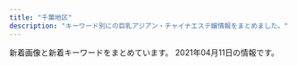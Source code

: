 ```yaml
---
title: "千葉地区"
description: "キーワード別にの巨乳アジアン・チャイナエステ嬢情報をまとめました。"
---
```


新着画像と新着キーワードをまとめています。
2021年04月11日の情報です。

<DmmAffiliateIns />
<KeywordTable
  shops={
    [
    {
        "keywords": {},
        "station": "\u5317\u7fd2\u5fd7\u91ce\u99c5",
        "url": "https://beautytime.space/",
        "img_links": [
            "https://beautytime.space/wp-content/uploads/elementor/thumbs/rina3-ozcekvwkqdljmcxrlasoi6p0ed9pcrmhowb1olewao.jpg",
            "https://beautytime.space/wp-content/uploads/2020/10/DSC08765-scaled.jpg",
            "https://beautytime.space/wp-content/uploads/2021/02/\u4fa1\u683c\u886820210203.png",
            "https://yoga.oceanwp.org/wp-content/uploads/2016/09/avatar.jpg",
            "https://beautytime.space/wp-content/uploads/elementor/thumbs/ayumi-p1e4ai767xx5vz0xcqd8l3yfna7x76gyoesoburif4.jpg",
            "https://beautytime.space/wp-content/uploads/2020/11/\u30ed\u30d3\u30fc20201113.jpg",
            "https://beautytime.space/wp-content/uploads/2020/10/\u30a2\u30af\u30bb\u30b9\u30eb\u30fc\u30c83-1024x483.png",
            "https://beautytime.space/wp-content/uploads/2020/10/mmexport1604140517606.jpg",
            "https://beautytime.space/wp-content/uploads/elementor/thumbs/staff4-1-owelqgr00ctf493ev3w1zjia2cihf8zxnq49xc9hc0.png",
            "https://beautytime.space/wp-content/uploads/2020/10/\u30a2\u30af\u30bb\u30b9\u30eb\u30fc\u30c82-1024x485.png",
            "https://beautytime.space/wp-content/uploads/2020/10/\u30a2\u30af\u30bb\u30b9\u30eb\u30fc\u30c81-1024x489.png",
            "https://beautytime.space/wp-content/uploads/elementor/thumbs/staff1-owelm8h5970yvf8lka2hrlxltxd0sa7f2sfm6ij9c0.jpg",
            "https://beautytime.space/wp-content/uploads/2021/02/\u30ad\u30e3\u30f3\u30da\u30fc\u30f34-2-768x543.png",
            "https://beautytime.space/wp-content/uploads/elementor/thumbs/yuka-p50lu8ddrj4jzit1n7g1xcrmco1jnmazdqu6br4cn4.jpg"
        ],
        "name": "\u30d3\u30e5\u30fc\u30c6\u30a3\u30fc\u30bf\u30a4\u30e0"
    },
    {
        "name": "PAREO\u30fb\u30d1\u30ec\u30aa",
        "url": "http://pareo.ests.jp/",
        "station": "JR\u897f\u5343\u8449\u99c5\u5357\u53e3",
        "keywords": {},
        "img_links": []
    },
    {
        "img_links": [
            "http://smile.oks.bz/images/link.jpg",
            "http://smile.oks.bz/photos/sites/41/2019/09/2019091314105462.jpg",
            "http://smile.oks.bz/photos/sites/41/2021/03/2021030812591776-356x475.jpg",
            "http://smile.oks.bz/photos/sites/41/2020/01/2020012310224324.jpg",
            "http://smile.oks.bz/photos/sites/41/2020/10/2020101713162274.jpg",
            "http://smile.oks.bz/images/s_face.jpg",
            "http://smile.oks.bz/photos/sites/41/2020/09/2020090213501227.jpg",
            "http://smile.oks.bz/photos/sites/41/2019/12/2019122517044318.jpg",
            "http://smile.oks.bz/photos/sites/41/2019/08/201909231726370.jpg",
            "http://smile.oks.bz/photos/sites/41/2019/09/2019090417583313.jpg",
            "http://smile.oks.bz/photos/sites/41/2019/12/2019122517061810.jpg",
            "http://smile.oks.bz/photos/sites/41/2020/11/2020110713394486.jpg",
            "http://smile.oks.bz/images/s_news.jpg",
            "http://smile.oks.bz/photos/sites/41/2021/01/2021012517065775.jpg",
            "http://smile.oks.bz/photos/sites/41/2021/02/2021020310442224.jpg",
            "http://smile.oks.bz/photos/sites/41/2019/12/2019122517044066.jpg",
            "http://smile.oks.bz/photos/sites/41/2021/01/2021010911025290.jpg",
            "http://smile.oks.bz/images/mobile.jpg",
            "http://smile.oks.bz/photos/sites/41/2020/09/202009091902267.jpg",
            "http://smile.oks.bz/photos/sites/41/2020/07/2020071417514615.jpg",
            "http://smile.oks.bz/photos/sites/41/2021/02/2021022713432946-356x475.jpg",
            "http://smile.oks.bz/photos/sites/41/2021/02/2021020310442052.jpg",
            "http://smile.oks.bz/photos/sites/41/2019/11/2019112410352437.jpg",
            "http://smile.oks.bz/images/top.jpg",
            "http://smile.oks.bz/photos/sites/41/2021/03/2021030812591776.jpg",
            "http://smile.oks.bz/images/staff_line.jpg",
            "http://smile.oks.bz/photos/sites/41/2021/02/2021022713432946.jpg",
            "http://smile.oks.bz/photos/sites/41/2019/12/2019122516470912.jpg",
            "http://smile.oks.bz/photos/sites/41/2019/09/2019091314115844.jpg",
            "http://smile.oks.bz/photos/sites/41/2020/10/202010071446208.jpg"
        ],
        "keywords": {
            "C": 1,
            "85": 2,
            "D": 13,
            "E": 3,
            "87": 6,
            "86": 9
        },
        "name": "Smile\u30fb\u30b9\u30de\u30a4\u30eb",
        "url": "http://smile.oks.bz/",
        "station": "\u5343\u8449\u4e2d\u592e\u99c5\u6771\u53e3"
    },
    {
        "keywords": {
            "86": 2,
            "85": 6,
            "88": 2,
            "D": 11,
            "84": 4,
            "C": 3
        },
        "img_links": [
            "http://yureloyuli.xyz/uploads/210204/1-210204142K0J1.jpg",
            "http://yureloyuli.xyz/uploads/210102/1-210102131F3W2.jpg",
            "http://yureloyuli.xyz/static/picture/info_text.jpg",
            "http://yureloyuli.xyz/static/picture/bar-girls.png",
            "http://yureloyuli.xyz/static/picture/bar-infomation.png",
            "http://yureloyuli.xyz/uploads/200317/1-20031F92052106.jpg",
            "http://yureloyuli.xyz/uploads/200324/1-20032409411K31.jpg",
            "http://yureloyuli.xyz/uploads/210308/1-21030Q02F2R6.jpg",
            "http://yureloyuli.xyz/uploads/200218/1-20021Q20511212.jpg",
            "http://yureloyuli.xyz/static/picture/bar-news.png",
            "http://yureloyuli.xyz/uploads/200206/1-20020616251Q12.jpg",
            "http://yureloyuli.xyz/static/picture/girls-bar.png",
            "http://yureloyuli.xyz/uploads/210407/1-21040G52611M3.jpg",
            "http://yureloyuli.xyz/uploads/200228/1-20022P91635N0.jpg",
            "http://yureloyuli.xyz/uploads/210218/1-21021Q55420226.jpg",
            "http://yureloyuli.xyz/static/picture/bar-inte.png",
            "http://yureloyuli.xyz/static/picture/info2.jpg",
            "http://yureloyuli.xyz/static/picture/info1.jpg",
            "http://yureloyuli.xyz/uploads/200706/1-200F6092015B8.jpg",
            "http://yureloyuli.xyz/uploads/200326/1-200326091KT30.jpg",
            "http://yureloyuli.xyz/uploads/200912/1-200912104044951.jpg",
            "http://yureloyuli.xyz/uploads/200722/1-200H215404S47.jpg",
            "http://yureloyuli.xyz/uploads/201113/1-201113153614922.jpg"
        ],
        "name": "\u7f8e\u9b54\u5973",
        "station": "\u9ad8\u6839\u6728\u6238\u99c5\u5317\u53e3",
        "url": "http://yureloyuli.xyz/"
    },
    {
        "img_links": [
            "http://momoka.iest.info/images/end.png",
            "http://momoka.iest.info/photos/sites/11/2020/02/2020020411095362.jpg",
            "http://momoka.iest.info/photos/sites/11/2019/11/2019112219364120.jpg",
            "http://momoka.iest.info/images/staff01.png",
            "http://momoka.iest.info/photos/sites/11/2020/07/2020073110302456-e1600047741736.jpg",
            "http://momoka.iest.info/photos/sites/11/2021/04/2021040412543851.jpg",
            "http://momoka.iest.info/images/tit_new.png",
            "http://momoka.iest.info/images/link_nav05.jpg",
            "http://momoka.iest.info/images/link_nav03.jpg",
            "http://momoka.iest.info/images/tit_staff1.png",
            "http://momoka.iest.info/photos/sites/11/2021/02/2021022610281385.jpg",
            "http://momoka.iest.info/images/tit_pick.png",
            "http://momoka.iest.info/photos/sites/11/2020/01/2020010615504056.jpg",
            "http://momoka.iest.info/photos/sites/11/2020/08/2020082910563494-e1599359041381.jpg",
            "http://momoka.iest.info/images/top.png",
            "http://momoka.iest.info/photos/sites/11/2021/04/202104091914442.jpg",
            "http://momoka.iest.info/images/link_nav02.jpg",
            "http://momoka.iest.info/photos/sites/11/2021/04/202104031114456.jpg",
            "http://momoka.iest.info/photos/sites/11/2019/12/2019121918430664.jpg",
            "http://momoka.iest.info/images/side_tel.jpg",
            "http://momoka.iest.info/photos/sites/11/2020/12/2020121016111969.jpg",
            "http://momoka.iest.info/images/side_mobile.jpg",
            "http://momoka.iest.info/photos/sites/11/2020/08/2020081513232423.jpg",
            "http://momoka.iest.info/images/tit_link.png",
            "http://momoka.iest.info/photos/sites/11/2019/12/2019120814110783.jpg",
            "http://momoka.iest.info/images/link_nav01.jpg",
            "http://momoka.iest.info/photos/sites/11/2019/11/2019112219364120-e1578143326907.jpg",
            "http://momoka.iest.info/photos/sites/11/2020/01/202001061550092.jpg",
            "http://momoka.iest.info/photos/sites/11/2021/03/2021032715032815.jpg",
            "http://momoka.iest.info/images/staff02.png",
            "http://momoka.iest.info/photos/sites/11/2019/12/2019120410554229.jpg",
            "http://momoka.iest.info/photos/sites/11/2020/07/2020073110302456.jpg",
            "http://momoka.iest.info/photos/sites/11/2021/02/2021021911090965.jpg",
            "http://momoka.iest.info/images/link_nav04.jpg",
            "http://momoka.iest.info/photos/sites/11/2020/08/2020081513255337.jpg",
            "http://momoka.iest.info/images/sp_top.png",
            "http://momoka.iest.info/photos/sites/11/2021/01/202101081554510.jpg",
            "http://momoka.iest.info/images/link_nav06.jpg"
        ],
        "station": "JR\u6d25\u7530\u6cbc\u99c5\u5317\u53e3",
        "url": "http://momoka.iest.info/",
        "keywords": {
            "82": 1,
            "86": 3,
            "87": 4,
            "C": 2,
            "85": 3,
            "83": 2,
            "88": 2,
            "E": 3,
            "91": 1,
            "84": 1,
            "D": 11,
            "G": 2,
            "89": 1
        },
        "name": "\u6843\u9999"
    },
    {
        "keywords": {
            "E": 4,
            "D": 8,
            "85": 2,
            "86": 10
        },
        "name": "\u60a0\u60a0\uff5e\u3086\u3046\u3086\u3046\uff5e",
        "img_links": [
            "http://massage-relax.xyz/images/cg01.jpg",
            "http://massage-relax.xyz/images/r3.jpg",
            "http://massage-relax.xyz/images/head.jpg",
            "http://massage-relax.xyz/images/tit4.jpg",
            "http://massage-relax.xyz/images/r1.jpg",
            "http://massage-relax.xyz/images/no.png",
            "http://massage-relax.xyz/images/cg03.jpg",
            "http://massage-relax.xyz/images/line.png",
            "http://massage-relax.xyz/images/cg05.jpg",
            "http://massage-relax.xyz/images/tit3.jpg",
            "http://massage-relax.xyz/images/cg07.jpg",
            "http://massage-relax.xyz/images/r4.jpg",
            "http://massage-relax.xyz/images/fla.jpg",
            "http://massage-relax.xyz/link/menlog.jpg",
            "http://massage-relax.xyz/images/tit1.jpg",
            "http://massage-relax.xyz/images/cg02.jpg",
            "http://massage-relax.xyz/images/tit2.jpg",
            "http://massage-relax.xyz/images/r2.jpg",
            "http://massage-relax.xyz/images/cg06.jpg"
        ],
        "station": "JR\u4f50\u5009\u99c5\u5317\u53e3",
        "url": "http://massage-relax.xyz/"
    },
    {
        "keywords": {
            "C": 7
        },
        "station": "JR\u8607\u6211\u99c5",
        "name": "Orange \u30aa\u30e9\u30f3\u30b8\u30e5",
        "url": "https://www.orange-relaxation.com/",
        "img_links": [
            "https://static.wixstatic.com/media/656261_dc91ba7dbcfd49cf94b6f33f427eabc4~mv2.jpg",
            "https://static.wixstatic.com/media/656261_13b56d76ba4b4f3fbdd2d614b7f3131a~mv2.jpg",
            "https://static.wixstatic.com/media/656261_352bc4d873814c08890c13c58d54ed11~mv2.jpg",
            "https://static.wixstatic.com/media/656261_d5f654a2160b48ac899281411259fefe~mv2.jpg",
            "https://static.wixstatic.com/media/656261_cd548a1ebd6547bca0b1f7902b51ec53~mv2.jpg",
            "https://static.wixstatic.com/media/656261_f19819762927421fbc7e462b610e64db~mv2.jpg",
            "https://static.wixstatic.com/media/656261_1e3c42dadc4c43f6a67e3c43ab3a7e86~mv2.jpg"
        ]
    },
    {
        "station": "JR\u7a32\u6bdb\u99c5\u6771\u53e3",
        "url": "http://www.rakuraku-inage.info/",
        "keywords": {
            "88": 4,
            "D": 16,
            "85": 4,
            "C": 4,
            "86": 4,
            "87": 8
        },
        "name": "\u3089\u304f\u3089\u304f",
        "img_links": [
            "http://www.rakuraku-inage.info/files/061.jpg",
            "http://www.rakuraku-inage.info/files/017-03.jpg",
            "http://www.rakuraku-inage.info/files/063.jpg",
            "http://www.rakuraku-inage.info/images/icon_top.png",
            "http://www.rakuraku-inage.info/files/017-02.jpg",
            "http://www.rakuraku-inage.info/files/047-03.jpg",
            "http://www.rakuraku-inage.info/common/images/photo01.jpg",
            "http://www.rakuraku-inage.info/files/061-02.jpg",
            "http://www.rakuraku-inage.info/images/icon_info.png",
            "http://www.rakuraku-inage.info/common/images/photo02.jpg",
            "http://www.rakuraku-inage.info/files/021.jpg",
            "http://www.rakuraku-inage.info/files/063-02.jpg",
            "http://www.rakuraku-inage.info/images/icon_tel.png",
            "http://www.rakuraku-inage.info/files/061-03.jpg",
            "http://www.rakuraku-inage.info/files/021-03.jpg",
            "http://www.rakuraku-inage.info/files/017.jpg",
            "http://www.rakuraku-inage.info/images/btn2.png",
            "http://www.rakuraku-inage.info/common/images/photo03.jpg",
            "http://www.rakuraku-inage.info/files/047.jpg",
            "http://www.rakuraku-inage.info/files/063-03.jpg",
            "http://www.rakuraku-inage.info/images/icon_staff.png",
            "http://www.rakuraku-inage.info/files/047-02.jpg",
            "http://www.rakuraku-inage.info/images/mainImg_sub.jpg",
            "http://www.rakuraku-inage.info/files/021-02.jpg"
        ]
    },
    {
        "station": "\u4eac\u6210\u7dda\u5343\u8449\u4e2d\u592e\u99c5\u6771\u53e3",
        "keywords": {},
        "img_links": [
            "http://www.t-bell.work/images/si.png",
            "http://www.t-bell.work/img/ayumi1.jpg",
            "http://www.t-bell.work/img/sakura1.jpg",
            "http://www.t-bell.work/images/2.jpg",
            "http://www.t-bell.work/images/5.jpg",
            "http://www.t-bell.work/img/megumi1.jpg",
            "http://www.t-bell.work/images/news.jpg",
            "http://www.t-bell.work/img/ayumi2.jpg",
            "http://www.t-bell.work/images/sys2.png",
            "http://www.t-bell.work/images/4.jpg",
            "http://www.t-bell.work/images/10.jpg",
            "http://www.t-bell.work/img/kumi1.jpg",
            "http://www.t-bell.work/img/miho1.jpg",
            "http://www.t-bell.work/images/interior1.png",
            "http://www.t-bell.work/img/mayu1.jpg",
            "http://www.t-bell.work/img/mayu2.jpg",
            "http://www.t-bell.work/img/momo1.jpg",
            "http://www.t-bell.work/images/6.jpg",
            "http://www.t-bell.work/img/riri2.jpg",
            "http://www.t-bell.work/images/8.jpg",
            "http://www.t-bell.work/images/sys1.png",
            "http://www.t-bell.work/images/9.jpg",
            "http://www.t-bell.work/img/riri1.jpg",
            "http://www.t-bell.work/images/7.jpg",
            "http://www.t-bell.work/images/3.jpg",
            "http://www.t-bell.work/images/info.jpg",
            "http://www.t-bell.work/images/staff_t.jpg",
            "http://www.t-bell.work/images/interior.png",
            "http://www.t-bell.work/images/interior_t.jpg",
            "http://www.t-bell.work/images/head.jpg",
            "http://www.t-bell.work/img/kumi2.jpg",
            "http://www.t-bell.work/images/11.jpg",
            "http://www.t-bell.work/img/kumi3.jpg",
            "http://www.t-bell.work/images/12.jpg",
            "http://www.t-bell.work/img/yuki1.jpg",
            "http://www.t-bell.work/images/line.png",
            "http://www.t-bell.work/images/1.jpg"
        ],
        "name": "\u685c\u6843",
        "url": "http://www.t-bell.work/"
    },
    {
        "name": "\u30c0\u30a4\u30e4\u30e2\u30f3\u30c9",
        "station": "JR\u6d25\u7530\u6cbc\u99c5\u5317\u53e3",
        "url": "http://n-rlx.com/",
        "keywords": {},
        "img_links": [
            "http://n-rlx.com/images/03.jpg",
            "http://n-rlx.com/images/index_07.jpg",
            "http://n-rlx.com/images/info_11.jpg",
            "http://n-rlx.com/images/index_23.jpg",
            "http://n-rlx.com/images/index_01.jpg",
            "http://n-rlx.com/images/info.jpg",
            "http://n-rlx.com/images/index_11.jpg",
            "http://n-rlx.com/images/rec_11.jpg",
            "http://n-rlx.com/images/staff_11.jpg",
            "http://n-rlx.com/girl/00.jpg",
            "http://n-rlx.com/images/index_02.jpg",
            "http://n-rlx.com/girl/011.jpg",
            "http://n-rlx.com/images/index_16.jpg",
            "http://n-rlx.com/images/index_03.jpg",
            "http://n-rlx.com/images/index_05.jpg",
            "http://n-rlx.com/girl/09.jpg",
            "http://n-rlx.com/images/index_04.jpg",
            "http://n-rlx.com/images/index_06.jpg",
            "http://n-rlx.com/girl/010.jpg",
            "http://n-rlx.com/images/qr20190828190925748.png",
            "http://n-rlx.com/images/rec.jpg",
            "http://n-rlx.com/images/index_22.jpg",
            "http://n-rlx.com/girl/012.jpg"
        ]
    },
    {
        "img_links": [
            "http://www.lovegame.iesjp.com/img/pickup.jpg",
            "http://www.lovegame.iesjp.com/files/046-02.jpg",
            "http://www.lovegame.iesjp.com/files/024.jpg",
            "http://www.lovegame.iesjp.com/files/025-02.jpg",
            "http://www.lovegame.iesjp.com/files/046.jpg",
            "http://www.lovegame.iesjp.com/files/011-02.jpg",
            "http://www.lovegame.iesjp.com/img/ttl_info.png",
            "http://www.lovegame.iesjp.com/files/026-02.jpg",
            "http://www.lovegame.iesjp.com/files/041-02.jpg",
            "http://www.lovegame.iesjp.com/images/slider/3.jpg",
            "http://www.lovegame.iesjp.com/files/024-02.jpg",
            "http://www.lovegame.iesjp.com/files/011.jpg",
            "http://www.lovegame.iesjp.com/images/slider/2.jpg",
            "http://www.lovegame.iesjp.com/files/002.jpg",
            "http://www.lovegame.iesjp.com/files/029.jpg",
            "http://www.lovegame.iesjp.com/files/040.jpg",
            "http://www.lovegame.iesjp.com/img/ttl_news.png",
            "http://www.lovegame.iesjp.com/images/slider/1.jpg",
            "http://www.lovegame.iesjp.com/files/025.jpg",
            "http://www.lovegame.iesjp.com/files/041.jpg",
            "http://www.lovegame.iesjp.com/files/040-02.jpg",
            "http://www.lovegame.iesjp.com/files/026.jpg",
            "http://www.lovegame.iesjp.com/img/btn_blog.png",
            "http://www.lovegame.iesjp.com/img/goback.jpg",
            "http://www.lovegame.iesjp.com/img/btn_side_mobile.jpg",
            "http://www.lovegame.iesjp.com/files/002-02.jpg",
            "http://www.lovegame.iesjp.com/img/tel.png",
            "http://www.lovegame.iesjp.com/files/029-02.jpg"
        ],
        "keywords": {
            "D": 14,
            "C": 20,
            "84": 2,
            "85": 2,
            "86": 6,
            "87": 8
        },
        "name": "\u30e9\u30d6\u30b2\u30fc\u30e0",
        "url": "http://www.lovegame.iesjp.com/",
        "station": "JR\u7a32\u6bdb\u99c5\u6771\u53e3"
    },
    {
        "station": "JR\u7a32\u6bdb\u99c5\u6771\u53e3",
        "url": "http://www.oggi.relaxmens.com/",
        "img_links": [
            "http://www.oggi.relaxmens.com/img/nav-003.png",
            "http://www.oggi.relaxmens.com/img/top01.png",
            "http://www.oggi.relaxmens.com/img/nav-004.png",
            "http://www.oggi.relaxmens.com/img/nav-002.png",
            "http://www.oggi.relaxmens.com/files/013.jpg",
            "http://www.oggi.relaxmens.com/img/tel.png",
            "http://www.oggi.relaxmens.com/files/001.jpg",
            "http://www.oggi.relaxmens.com/img/stt.jpg",
            "http://www.oggi.relaxmens.com/img/nav-005.png",
            "http://www.oggi.relaxmens.com/files/015.jpg",
            "http://www.oggi.relaxmens.com/files/002.jpg",
            "http://www.oggi.relaxmens.com/img/stb.jpg",
            "http://www.oggi.relaxmens.com/img/nav-006.png",
            "http://www.oggi.relaxmens.com/img/nav-001.png",
            "http://www.oggi.relaxmens.com/files/016.jpg"
        ],
        "keywords": {
            "87": 4,
            "D": 5,
            "86": 1
        },
        "name": "OGGI \uff5e\u30aa\u30c3\u30b8\uff5e"
    },
    {
        "station": "\u52dd\u7530\u53f0\u99c5\u5357\u53e3",
        "img_links": [
            "http://www.e-niko.work/images/1.jpg",
            "http://www.e-niko.work/images/tel.jpg",
            "http://www.e-niko.work/images/sys1.png",
            "http://www.e-niko.work/images/staff_t.jpg",
            "http://www.e-niko.work/images/line.png",
            "http://www.e-niko.work/img/riri1.jpg",
            "http://www.e-niko.work/images/mobile.jpg",
            "http://www.e-niko.work/images/ac1.png",
            "http://www.e-niko.work/img/mika1.jpg",
            "http://www.e-niko.work/images/4.jpg",
            "http://www.e-niko.work/images/3.jpg",
            "http://www.e-niko.work/images/2.jpg",
            "http://www.e-niko.work/images/head.jpg",
            "http://www.e-niko.work/images/sys2.png",
            "http://www.e-niko.work/img/rio1.jpg",
            "http://www.e-niko.work/images/int2.png",
            "http://www.e-niko.work/images/interior_t.jpg",
            "http://www.e-niko.work/img/yuri1.jpg",
            "http://www.e-niko.work/images/ta.jpg",
            "http://www.e-niko.work/images/int1.png",
            "http://www.e-niko.work/images/news.jpg",
            "http://www.e-niko.work/images/info.jpg"
        ],
        "url": "http://www.e-niko.work/",
        "name": "\u7e01",
        "keywords": {}
    },
    {
        "keywords": {
            "89": 5,
            "D": 3,
            "90": 4,
            "92": 2,
            "E": 8
        },
        "url": "http://moeai.est888.com/",
        "name": "\u840c\u611b -\u3082\u3048\u3042\u3044-",
        "station": "\u5343\u8449\u4e2d\u592e\u99c5\u6771\u53e3",
        "img_links": [
            "http://moeai.est888.com/css/nav/nav-002.png",
            "http://moeai.est888.com/css/nav/nav-006.png",
            "http://moeai.est888.com/css/staff/staff06.jpg",
            "http://moeai.est888.com/css/nav/nav-001.png",
            "http://moeai.est888.com/css/staff/staff10.jpg",
            "http://moeai.est888.com/css/staff/staff07-a.jpg",
            "http://moeai.est888.com/css/staff/staff07.jpg",
            "http://moeai.est888.com/css/staff/staff02.jpg",
            "http://moeai.est888.com/css/staff/staff04-a.jpg",
            "http://moeai.est888.com/css/staff/staff02-a.jpg",
            "http://moeai.est888.com/css/osusume-09.jpg",
            "http://moeai.est888.com/css/staff/staff11-a.jpg",
            "http://moeai.est888.com/css/staff/staff09-a.jpg",
            "http://moeai.est888.com/css/staff/staff04.jpg",
            "http://moeai.est888.com/css/staff/staff005-a.jpg",
            "http://moeai.est888.com/css/staff/staff005.jpg",
            "http://moeai.est888.com/css/tel01.png",
            "http://moeai.est888.com/css/staff/staff01.jpg",
            "http://moeai.est888.com/css/staff/staff01-a.jpg",
            "http://moeai.est888.com/css/nav/nav-004.png",
            "http://moeai.est888.com/css/staff/staff06-a.jpg",
            "http://moeai.est888.com/css/top-right01.jpg",
            "http://moeai.est888.com/css/nav/nav-003.png",
            "http://moeai.est888.com/css/staff/staff003.jpg",
            "http://moeai.est888.com/css/staff/staff08-a.jpg",
            "http://moeai.est888.com/css/staff/staff11.jpg",
            "http://moeai.est888.com/css/staff/staff08.jpg",
            "http://moeai.est888.com/css/nav/nav-005.png",
            "http://moeai.est888.com/css/staff/staff09.jpg",
            "http://moeai.est888.com/css/staff/staff003-a.jpg",
            "http://moeai.est888.com/css/staff/staff10-a.jpg"
        ]
    },
    {
        "keywords": {},
        "img_links": [
            "http://aroma-relax.pink/link/menlog.jpg",
            "http://aroma-relax.pink/images/r1.jpg",
            "http://aroma-relax.pink/images/cg02.jpg",
            "http://aroma-relax.pink/images/cg01.jpg",
            "http://aroma-relax.pink/images/cg011.jpg",
            "http://aroma-relax.pink/images/r2.jpg",
            "http://aroma-relax.pink/images/top.jpg",
            "http://aroma-relax.pink/images/cg03.jpg",
            "http://aroma-relax.pink/images/cg05.jpg"
        ],
        "url": "http://aroma-relax.pink/",
        "station": "JR\u4f50\u5009\u99c5\u5317\u53e3",
        "name": "\u6e80\u8db3"
    },
    {
        "img_links": [
            "http://www.miyu-est.com/images/staff/sora.jpg",
            "http://www.miyu-est.com/images/newtit.jpg",
            "http://www.miyu-est.com/images/9.jpg",
            "http://www.miyu-est.com/images/r-6.jpg",
            "http://www.miyu-est.com/images/r-3.jpg",
            "http://www.miyu-est.com/images/staff/s2.jpg",
            "http://www.miyu-est.com/images/r-2.jpg",
            "http://www.miyu-est.com/images/staff/nana.jpg",
            "http://www.miyu-est.com/images/r-5.jpg",
            "http://www.miyu-est.com/images/mobile.png",
            "http://www.miyu-est.com/images/r-4.jpg",
            "http://www.miyu-est.com/images/staff/harumi.jpg",
            "http://www.miyu-est.com/images/s-2/2-4.jpg",
            "http://www.miyu-est.com/images/10.jpg",
            "http://www.miyu-est.com/images/top.jpg",
            "http://www.miyu-est.com/images/titestaff.png",
            "http://www.miyu-est.com/images/r-1.jpg",
            "http://www.miyu-est.com/images/s-3/3-4.jpg",
            "http://www.miyu-est.com/images/staff/jinmi.jpg",
            "http://www.miyu-est.com/images/staff/miho.jpg",
            "http://www.miyu-est.com/images/staff/naomi.jpg",
            "http://www.miyu-est.com/images/3.jpg"
        ],
        "url": "http://www.miyu-est.com/",
        "name": "\u7f8e\u512a",
        "keywords": {
            "87": 1,
            "F": 1
        },
        "station": "\u7fd2\u5fd7\u91ce\u99c5"
    },
    {
        "name": "Leo",
        "url": "http://www.relax-leo.com/",
        "station": "\u52dd\u7530\u53f0\u99c5\u5357\u53e3",
        "keywords": {
            "86": 12,
            "C": 13,
            "85": 24
        },
        "img_links": [
            "http://www.relax-leo.com/img/material/gm6_rollout.png",
            "http://www.relax-leo.com/img/top/img_service_04.png",
            "http://www.relax-leo.com/files/009-02.jpg",
            "http://www.relax-leo.com/files/021.jpg",
            "http://www.relax-leo.com/files/019.jpg",
            "http://www.relax-leo.com/files/009.jpg",
            "http://www.relax-leo.com/img/material/backlistbtn.png",
            "http://www.relax-leo.com/files/008-03.jpg",
            "http://www.relax-leo.com/files/009-03.jpg",
            "http://www.relax-leo.com/files/019-03.jpg",
            "http://www.relax-leo.com/img/material/p5_ct1.png",
            "http://www.relax-leo.com/files/022-02.jpg",
            "http://www.relax-leo.com/files/015.jpg",
            "http://www.relax-leo.com/thumbnails/015.jpg",
            "http://www.relax-leo.com/files/015-02.jpg",
            "http://www.relax-leo.com/thumbnails/008.jpg",
            "http://www.relax-leo.com/img/top/img_service_02.png",
            "http://www.relax-leo.com/img/material/p3_ct1.png",
            "http://www.relax-leo.com/img/material/frameback.png",
            "http://www.relax-leo.com/img/material/gm2_rollout.png",
            "http://www.relax-leo.com/i/img/operation/img_service_03.png",
            "http://www.relax-leo.com/thumbnails/019.jpg",
            "http://www.relax-leo.com/img/material/camp20201027.jpg",
            "http://www.relax-leo.com/thumbnails/018.jpg",
            "http://www.relax-leo.com/img/material/att.png",
            "http://www.relax-leo.com/files/023-03.jpg",
            "http://www.relax-leo.com/img/material/top_t3.png",
            "http://www.relax-leo.com/i/img/operation/img_service_01.png",
            "http://www.relax-leo.com/thumbnails/022.jpg",
            "http://www.relax-leo.com/files/019-02.jpg",
            "http://www.relax-leo.com/img/material/top_pickback.png",
            "http://www.relax-leo.com/files/018-03.jpg",
            "http://www.relax-leo.com/i/img/operation/img_service_02.png",
            "http://www.relax-leo.com/img/material/age.png",
            "http://www.relax-leo.com/img/material/p7_ct1.png",
            "http://www.relax-leo.com/img/material/top_t4.png",
            "http://www.relax-leo.com/files/010.jpg",
            "http://www.relax-leo.com/img/material/top_t1.png",
            "http://www.relax-leo.com/files/010-02.jpg",
            "http://www.relax-leo.com/img/material/p2_ct1.png",
            "http://www.relax-leo.com/files/021-03.jpg",
            "http://www.relax-leo.com/img/material/gm3_rollout.png",
            "http://www.relax-leo.com/thumbnails/009.jpg",
            "http://www.relax-leo.com/files/011.jpg",
            "http://www.relax-leo.com/files/011-02.jpg",
            "http://www.relax-leo.com/files/011-03.jpg",
            "http://www.relax-leo.com/files/008-02.jpg",
            "http://www.relax-leo.com/files/018-02.jpg",
            "http://www.relax-leo.com/img/material/gm1_rollout.png",
            "http://www.relax-leo.com/img/top/img_service_01.png",
            "http://www.relax-leo.com/thumbnails/021.jpg",
            "http://www.relax-leo.com/img/material/gm5_rollout.png",
            "http://www.relax-leo.com/thumbnails/010.jpg",
            "http://www.relax-leo.com/files/022.jpg",
            "http://www.relax-leo.com/index4.jpg",
            "http://www.relax-leo.com/files/008.jpg",
            "http://www.relax-leo.com/i/img/operation/img_service_04.png",
            "http://www.relax-leo.com/img/material/gm4_rollout.png",
            "http://www.relax-leo.com/img/material/p4_ct1.png",
            "http://www.relax-leo.com/files/015-03.jpg",
            "http://www.relax-leo.com/img/material/frames.png",
            "http://www.relax-leo.com/files/010-03.jpg",
            "http://www.relax-leo.com/files/023.jpg",
            "http://www.relax-leo.com/files/022-03.jpg",
            "http://www.relax-leo.com/files/021-02.jpg",
            "http://www.relax-leo.com/files/023-02.jpg",
            "http://www.relax-leo.com/img/top/img_service_03.png",
            "http://www.relax-leo.com/img/material/top_t5.png",
            "http://www.relax-leo.com/img/material/p3_ct2.png",
            "http://www.relax-leo.com/thumbnails/011.jpg",
            "http://www.relax-leo.com/thumbnails/023.jpg",
            "http://www.relax-leo.com/files/018.jpg",
            "http://www.relax-leo.com/img/material/top_t2.png"
        ]
    },
    {
        "img_links": [
            "http://sakura.refle.shop/wp-content/uploads/2021/03/980x550-1-1.jpg",
            "http://sakura.refle.shop/wp-content/uploads/2021/02/u30667598442406118055fm26gp0.jpg",
            "http://www.aqut.sakura.ne.jp/sakura/wp-content/uploads/2021/02/980x450.jpg",
            "http://sakura.refle.shop/wp-content/uploads/2021/02/fc01b0ad57f84753c67f9cbd1c39504-400x500.jpg",
            "http://sakura.refle.shop/wp-content/uploads/2021/02/8b0ef78fc6219c9d52b8cd277fcf96f-576x1024.jpg",
            "http://sakura.refle.shop/wp-content/uploads/2021/02/0ea1abb694e5c2ac70d0c9d9ba0fc0d-576x1024.jpg",
            "http://sakura.refle.shop/wp-content/uploads/2021/02/8bfc95f3196ddfdafdcbf1188a8042e-576x1024.jpg",
            "http://www.aqut.sakura.ne.jp/sakura/wp-content/uploads/2021/02/640x905.jpg",
            "http://sakura.refle.shop/wp-content/uploads/2021/02/5f3cb976bbb21a5669ff6bd1665841c-576x1024.jpg",
            "http://sakura.refle.shop/wp-content/uploads/2021/02/srchttp___b-ssl.duitang.com_uploads_item_201707_09_20170709133530_RZM8K.jpeg",
            "http://sakura.refle.shop/wp-content/uploads/2021/02/28259450e36792ab9dc1c91eedf249b-576x1024.jpg",
            "http://sakura.refle.shop/wp-content/uploads/2021/02/fc01b0ad57f84753c67f9cbd1c39504-576x1024.jpg",
            "http://sakura.refle.shop/wp-content/uploads/2021/02/011e151d3ba49801a74fe2b21ee48dc-576x1024.jpg",
            "http://sakura.refle.shop/wp-content/uploads/2021/02/u12114886473059552891fm26gp0.jpg",
            "http://sakura.refle.shop/wp-content/uploads/2021/02/u12114886473059552891fm26gp0-400x500.jpg"
        ],
        "keywords": {},
        "station": "\u9577\u6d66\u99c5\u5357\u53e3",
        "name": "\u685c",
        "url": "http://sakura.refle.shop/"
    },
    {
        "station": "\u5343\u8449\u4e2d\u592e\u99c5\u6771\u53e3",
        "url": "https://resort-max.jpn.mn/",
        "name": "\u30ea\u30be\u30fc\u30c8MAX",
        "keywords": {
            "87": 2,
            "D": 5,
            "85": 3
        },
        "img_links": [
            "https://resort-max.jpn.mn/images/news.png",
            "https://resort-max.jpn.mn/images/ser2.jpg",
            "https://resort-max.jpn.mn/images/s_staff.png",
            "https://resort-max.jpn.mn/images/top.jpg",
            "https://resort-max.jpn.mn/photos/sites/133/2021/03/202103311608011.jpg",
            "https://resort-max.jpn.mn/photos/sites/133/2021/03/2021033115584880.jpg",
            "https://resort-max.jpn.mn/images/s_reruit.png",
            "https://resort-max.jpn.mn/images/ser3.jpg",
            "https://resort-max.jpn.mn/images/1.jpg",
            "https://resort-max.jpn.mn/photos/sites/133/2021/03/2021033115584746.jpg",
            "https://resort-max.jpn.mn/images/ser1.jpg",
            "https://resort-max.jpn.mn/photos/sites/133/2021/03/2021033116080222.jpg",
            "https://resort-max.jpn.mn/images/info.jpg",
            "https://resort-max.jpn.mn/images/top1.jpg",
            "https://resort-max.jpn.mn/images/ser4.jpg",
            "https://resort-max.jpn.mn/images/mobile.jpg",
            "https://resort-max.jpn.mn/photos/sites/133/2021/03/2021033116080279.jpg",
            "https://resort-max.jpn.mn/images/ser6.jpg",
            "https://resort-max.jpn.mn/images/2.jpg",
            "https://resort-max.jpn.mn/images/ser5.jpg",
            "https://resort-max.jpn.mn/photos/sites/133/2021/03/2021033115584750.jpg"
        ]
    },
    {
        "keywords": {},
        "url": "http://yasuragi.jps.cm/",
        "station": "\u5343\u8449\u4e2d\u592e\u99c5\u6771\u53e3",
        "name": "\u3084\u3059\u3089\u304e",
        "img_links": []
    },
    {
        "url": "http://ai.es-relax.info/",
        "keywords": {},
        "name": "\u611b",
        "img_links": [
            "http://ai.es-relax.info/gals/natumi1.jpg",
            "http://ai.es-relax.info/images/info (1).jpg",
            "http://ai.es-relax.info/gals/yui1.jpg",
            "http://ai.es-relax.info/gals/ayumi2.jpg",
            "http://ai.es-relax.info/gals/natumi2.jpg",
            "http://ai.es-relax.info/images/info (4).jpg",
            "http://ai.es-relax.info/images/info (2).jpg",
            "http://ai.es-relax.info/gals/remi1.jpg",
            "http://ai.es-relax.info/gals/yui2.jpg",
            "http://ai.es-relax.info/gals/aya2.jpg",
            "http://ai.es-relax.info/gals/mimi2.jpg",
            "http://ai.es-relax.info/gals/aya1.jpg",
            "http://ai.es-relax.info/gals/mimi1.jpg",
            "http://ai.es-relax.info/gals/remi2.jpg",
            "http://ai.es-relax.info/images/qr.jpg",
            "http://ai.es-relax.info/images/kp.jpg",
            "http://ai.es-relax.info/gals/ayumi1.jpg",
            "http://ai.es-relax.info/images/kp2.jpg",
            "http://ai.es-relax.info/images/info (3).jpg"
        ],
        "station": "\u52dd\u7530\u53f0\u99c5\u5357\u53e3"
    },
    {
        "station": "\u5317\u7fd2\u5fd7\u91ce\u99c5",
        "keywords": {
            "E": 2,
            "86": 3,
            "85": 1,
            "87": 1,
            "D": 3
        },
        "name": "\u685c",
        "url": "http://xn--cckzerb5br7a.net/",
        "img_links": [
            "http://xn--cckzerb5br7a.net/images/cg03.jpg",
            "http://xn--cckzerb5br7a.net/images/cg04.jpg",
            "http://xn--cckzerb5br7a.net/images/cg05.jpg",
            "http://xn--cckzerb5br7a.net/images/cg02.jpg",
            "http://xn--cckzerb5br7a.net/images/bj3.jpg",
            "http://xn--cckzerb5br7a.net/images/cg01.jpg"
        ]
    },
    {
        "img_links": [
            "http://koi.iest.info/images/info.jpg",
            "http://koi.iest.info/images/line.jpg",
            "http://koi.iest.info/images/room1.jpg",
            "http://koi.a2.reraku.work/upload/sites/35/2021/03/2021033104461989.jpg",
            "http://koi.iest.info/images/top.png",
            "http://koi.a2.reraku.work/upload/sites/35/2021/03/2021033104461878-366x549.jpg",
            "http://koi.a2.reraku.work/upload/sites/35/2021/03/2021033104461878.jpg",
            "http://koi.a2.reraku.work/upload/sites/35/2021/03/2021033107355844.jpg",
            "http://koi.iest.info/images/mobile.jpg",
            "http://koi.iest.info/images/s_staff.png",
            "http://koi.iest.info/images/s_face.png",
            "http://koi.a2.reraku.work/upload/sites/35/2021/03/2021033107345332-366x549.jpg",
            "http://koi.a2.reraku.work/upload/sites/35/2021/03/2021033107355844-366x549.jpg",
            "http://koi.a2.reraku.work/upload/sites/35/2021/03/2021033104461989-366x549.jpg",
            "http://koi.a2.reraku.work/upload/sites/35/2021/04/2021040105250936.jpg",
            "http://koi.iest.info/images/s_link.png",
            "http://koi.iest.info/images/s_news.png",
            "http://koi.a2.reraku.work/upload/sites/35/2021/03/2021033107345332.jpg",
            "http://koi.a2.reraku.work/upload/sites/35/2021/04/2021040105250936-366x549.jpg"
        ],
        "name": "\u6d77\u306e\u611b",
        "station": "\u5343\u8449\u4e2d\u592e\u99c5\u897f\u53e3",
        "keywords": {
            "C": 1,
            "83": 1,
            "86": 2,
            "85": 1,
            "D": 3,
            "87": 1,
            "E": 1
        },
        "url": "http://koi.iest.info/"
    },
    {
        "url": "http://www.with-you.xyz/",
        "keywords": {
            "\u4e73": 3
        },
        "img_links": [
            "http://www.with-you.xyz/Uploads/News/60615e98e12fb.jpg",
            "http://www.with-you.xyz/Public/Reception/picture/pick_staff6.jpg",
            "http://www.with-you.xyz/Uploads/News/6073afa4b26eb.jpg",
            "http://www.with-you.xyz/ueditor/php/upload/image/20180508/1525743116677647.jpg",
            "http://www.with-you.xyz/Public/Reception/picture/news.png",
            "http://www.with-you.xyz/Uploads/News/6020f6f77b88e.jpg",
            "http://www.with-you.xyz/Uploads/News/6058318102681.jpg",
            "http://www.with-you.xyz/Uploads/News/606bbd0713603.jpg",
            "http://www.with-you.xyz/Uploads/user/5aefb0da5df20.jpg",
            "http://www.with-you.xyz/Uploads/News/6045c8ad0f0ea.jpg",
            "http://www.with-you.xyz/Uploads/user/5aefb0beaf05c.jpg",
            "http://www.with-you.xyz/Uploads/News/6029da8ea58af.jpg",
            "http://www.with-you.xyz/Uploads/News/6018e6a2e615d.jpg",
            "http://www.with-you.xyz/Uploads/user/5aefb12fd808d.jpg",
            "http://www.with-you.xyz/Uploads/News/603c771dd0d06.jpg",
            "http://www.with-you.xyz/Uploads/News/604ef9c5646ef.jpg",
            "http://www.with-you.xyz/Public/Reception/picture/staff-bar.png",
            "http://www.with-you.xyz/ueditor/php/upload/image/20180509/1525834473168892.png",
            "http://www.with-you.xyz/ueditor/php/upload/image/20180507/1525658576587164.png",
            "http://www.with-you.xyz/ueditor/php/upload/image/20180508/1525743921831574.png",
            "http://www.with-you.xyz/Uploads/user/5aefb1192c299.jpg",
            "http://www.with-you.xyz/ueditor/php/upload/image/20180507/1525658571678747.png",
            "http://www.with-you.xyz/Uploads/News/60331355bced0.jpg"
        ],
        "station": "JR\u5343\u8449\u99c5\u6771\u53e3",
        "name": "with you"
    },
    {
        "keywords": {
            "86": 1,
            "84": 1,
            "85": 2
        },
        "img_links": [
            "http://heart-est.tokyo/images/s01.jpg",
            "http://heart-est.tokyo/images/r4.jpg",
            "http://heart-est.tokyo/images/riri.jpg",
            "http://heart-est.tokyo/images/newface-t.jpg",
            "http://heart-est.tokyo/images/r2.jpg",
            "http://heart-est.tokyo/images/staff-tite.jpg",
            "http://heart-est.tokyo/images/heart.png",
            "http://heart-est.tokyo/images/risa.jpg",
            "http://heart-est.tokyo/images/r1.jpg",
            "http://heart-est.tokyo/images/haruka.jpg",
            "http://heart-est.tokyo/images/new-t.jpg",
            "http://heart-est.tokyo/images/shizuka.jpg",
            "http://heart-est.tokyo/images/link-tite.jpg",
            "http://heart-est.tokyo/images/emi.jpg",
            "http://heart-est.tokyo/images/end.png",
            "http://heart-est.tokyo/images/g0.jpg",
            "http://heart-est.tokyo/images/r3.jpg",
            "http://heart-est.tokyo/images/s03.jpg"
        ],
        "url": "http://heart-est.tokyo/",
        "name": "\u307e\u3054\u3053\u308d",
        "station": "JR\u6210\u7530\u99c5\u6771\u53e3"
    },
    {
        "url": "http://suijyonohana.oks.bz/",
        "img_links": [],
        "name": "\u7a32\u6bdb \u7a76\u6975\u30e9\u30a6\u30a1\u30fc\u30ba",
        "keywords": {},
        "station": "JR\u7a32\u6bdb\u99c5\u897f\u53e3"
    },
    {
        "img_links": [
            "http://utopia.relax-good.com/img/cast/rina-02.jpg",
            "http://utopia.relax-good.com/img/cast/natsumi-02.jpg",
            "http://utopia.relax-good.com/img/cast/yuki-01.jpg",
            "http://utopia.relax-good.com/img/interior/lobby.jpg",
            "http://utopia.relax-good.com/img/cast/rumi-05.jpg",
            "http://utopia.relax-good.com/img/cast/mari-02.jpg",
            "http://utopia.relax-good.com/img/cast/nana-01.jpg",
            "http://utopia.relax-good.com/img/cast/momo-01.jpg",
            "https://qr-official.line.me/sid/M/vig0320r.png",
            "http://utopia.relax-good.com/img/cast/mina-01.jpg",
            "http://utopia.relax-good.com/img/banners/20161121110248_DHQPVQBC_UXZGZTLA.jpg",
            "http://utopia.relax-good.com/img/cast/akane-01.jpg",
            "http://utopia.relax-good.com/img/cast/miyu-01.jpg",
            "http://utopia.relax-good.com/img/cast/uc.jpg",
            "http://menlog.net/link/menlog8831.jpg",
            "https://scdn.line-apps.com/n/line_add_friends/btn/ja.png",
            "http://utopia.relax-good.com/img/cast/aki-02.jpg",
            "http://utopia.relax-good.com/img/cast/miya-01.jpg",
            "http://utopia.relax-good.com/img/cast/kaori-02.jpg",
            "http://utopia.relax-good.com/img/cast/emi-01.jpg",
            "http://utopia.relax-good.com/img/line_mark.png"
        ],
        "station": "JR\u6d25\u7530\u6cbc\u99c5\u5317\u53e3",
        "name": "utopia \uff5e\u30e6\u30fc\u30c8\u30d4\u30a2\uff5e",
        "url": "http://utopia.relax-good.com/",
        "keywords": {}
    },
    {
        "img_links": [
            "http://rosabella.red/_src/40198073/s_pick.jpg",
            "http://rosabella.red/_src/40198093/wx00020615-171913%402x.png",
            "http://rosabella.red/_src/53575336/3361616039248_.pic.jpg",
            "http://rosabella.red/_src/50390320/wechatimg1084.jpg",
            "http://rosabella.red/_src/40198590/wechatimg343.jpg",
            "http://rosabella.red/_src/53868760/wechatimg1084.jpg",
            "http://rosabella.red/_src/40198015/download.jpg",
            "http://rosabella.red/_src/53575326/3361616039248_.pic.jpg",
            "http://rosabella.red/_src/40198165/s_info.jpg",
            "http://rosabella.red/_src/40198217/s_face.jpg",
            "http://rosabella.red/_src/52706085/wechatimg206.jpg",
            "http://rosabella.red/_src/40198090/s_info.jpg",
            "http://rosabella.red/_src/40198025/download-5.jpg",
            "http://rosabella.red/_src/53575320/3361616039248_.pic.jpg",
            "http://rosabella.red/_src/52706495/wechatimg206.jpg",
            "http://rosabella.red/_src/52706514/wechatimg206.jpg",
            "http://rosabella.red/_src/52706195/wechatimg206.jpg",
            "http://rosabella.red/_src/44488629/cam-1.jpg",
            "http://rosabella.red/_src/51699441/wechatimg24_20210111165414829.jpg",
            "http://rosabella.red/_src/52706193/wechatimg206.jpg",
            "http://rosabella.red/_src/53575334/3361616039248_.pic.jpg",
            "http://rosabella.red/_src/40198080/s_face.jpg",
            "http://rosabella.red/_src/54543224/wechatimg568.jpg",
            "http://rosabella.red/_src/40198189/s_face.jpg",
            "http://rosabella.red/_src/51699437/wechatimg24_20210111165414829.jpg",
            "http://rosabella.red/_src/53575325/3361616039248_.pic.jpg",
            "http://rosabella.red/_src/40198029/s_pick.jpg",
            "http://rosabella.red/_src/40198195/wx00020615-171913%402x.png",
            "http://rosabella.red/_src/52706170/wechatimg206.jpg",
            "http://rosabella.red/_src/50390306/wechatimg1084.jpg",
            "http://rosabella.red/_src/51699440/wechatimg24_20210111165414829.jpg",
            "http://rosabella.red/_src/54543228/wechatimg568.jpg",
            "http://rosabella.red/_src/51699415/wechatimg24_20210111165414829.jpg",
            "http://rosabella.red/_src/40198186/s_pick.jpg",
            "http://rosabella.red/_src/51699442/wechatimg24_20210111165414829.jpg",
            "http://rosabella.red/_src/50390318/wechatimg1084.jpg",
            "http://rosabella.red/_src/40198588/wechatimg343.jpg",
            "http://rosabella.red/_src/40198159/s_pick.jpg",
            "http://rosabella.red/_src/54543219/wechatimg568.jpg",
            "http://rosabella.red/_src/40198168/wx00020615-171913%402x.png",
            "http://rosabella.red/_src/40198223/wx00020615-171913%402x.png",
            "http://rosabella.red/_src/54543221/wechatimg568.jpg",
            "http://rosabella.red/_src/40198023/download-4.jpg",
            "http://rosabella.red/_src/53868767/wechatimg1084.jpg",
            "http://rosabella.red/_src/54543243/wechatimg568.jpg",
            "http://rosabella.red/_src/40198014/sign.png",
            "http://rosabella.red/_src/52706194/wechatimg206.jpg",
            "http://rosabella.red/_src/53575246/3361616039248_.pic.jpg",
            "http://rosabella.red/_src/40198591/wechatimg343.jpg",
            "http://rosabella.red/_src/53868762/wechatimg1084.jpg",
            "http://rosabella.red/_src/40198214/s_pick.jpg",
            "http://rosabella.red/_src/53575335/3361616039248_.pic.jpg",
            "http://rosabella.red/_src/54543242/wechatimg568.jpg",
            "http://rosabella.red/_src/40198298/wechatimg343.jpg",
            "http://rosabella.red/_src/40198192/s_info.jpg",
            "http://rosabella.red/_src/54543244/wechatimg568.jpg",
            "http://rosabella.red/_src/40198220/s_info.jpg",
            "http://rosabella.red/_src/40198019/download-2.jpg",
            "http://rosabella.red/_src/50390319/wechatimg1084.jpg",
            "http://rosabella.red/_src/40198162/s_face.jpg",
            "http://rosabella.red/_src/40198021/download-3.jpg",
            "http://rosabella.red/_src/49759165/wechatimg343.jpg",
            "http://rosabella.red/_src/40198017/download-1.jpg",
            "http://rosabella.red/_src/40198062/s_info.jpg",
            "http://rosabella.red/_src/40198143/s_staff01.jpg",
            "http://rosabella.red/_src/40198045/s_face.jpg",
            "http://rosabella.red/_src/51699434/wechatimg24_20210111165414829.jpg",
            "http://rosabella.red/_src/40198065/wx00020615-171913%402x.png"
        ],
        "keywords": {
            "F": 1,
            "88": 1
        },
        "url": "http://rosabella.red/",
        "name": "\u9e97\u3046\u3089\u3089",
        "station": "JR\u7a32\u6bdb\u99c5\u6771\u53e3"
    },
    {
        "url": "http://www.es-goi.click/",
        "img_links": [
            "http://www.es-goi.click/images/3.jpg",
            "http://www.es-goi.click/img/emi1.jpg",
            "http://www.es-goi.click/images/1.jpg",
            "http://www.es-goi.click/images/int2.jpg",
            "http://www.es-goi.click/images/line.jpg",
            "http://www.es-goi.click/img/rika1.jpg",
            "http://www.es-goi.click/images/staff_t.jpg",
            "http://www.es-goi.click/images/sys5.jpg",
            "http://www.es-goi.click/img/hana1.jpg",
            "http://www.es-goi.click/images/mobile.jpg",
            "http://www.es-goi.click/images/2.jpg",
            "http://www.es-goi.click/images/sys4.jpg",
            "http://www.es-goi.click/images/4.jpg",
            "http://www.es-goi.click/images/int1.jpg",
            "http://www.es-goi.click/images/tr.jpg",
            "http://www.es-goi.click/images/info.jpg",
            "http://www.es-goi.click/images/interior_t.jpg",
            "http://www.es-goi.click/images/head.jpg",
            "http://www.es-goi.click/img/yuri1.jpg",
            "http://www.es-goi.click/images/news.jpg",
            "http://www.es-goi.click/images/sys2.jpg",
            "http://www.es-goi.click/images/sys3.jpg",
            "http://www.es-goi.click/images/sys1.jpg"
        ],
        "keywords": {},
        "station": "JR\u4e94\u4e95\u99c5\u6771\u53e3",
        "name": "\u9759\u5fc3\u5802\uff5e\u30bb\u30a4\u30b7\u30f3\u30c9\u30a6\uff5e"
    },
    {
        "keywords": {
            "D": 32,
            "83": 6,
            "86": 16,
            "88": 2,
            "E": 2,
            "84": 2,
            "C": 10,
            "87": 18
        },
        "name": "Lover\uff5e\u30e9\u30f4\u30a1\u30fc\uff5e",
        "url": "http://www.lover-esthe.xyz/",
        "img_links": [
            "http://www.lover-esthe.xyz/images/top.png",
            "http://www.lover-esthe.xyz/files/032-02.jpg",
            "http://www.lover-esthe.xyz/files/024.jpg",
            "http://www.lover-esthe.xyz/images/news.jpg",
            "http://www.lover-esthe.xyz/files/029-02.jpg",
            "http://www.lover-esthe.xyz/files/025.jpg",
            "http://www.lover-esthe.xyz/files/022-02.jpg",
            "http://www.lover-esthe.xyz/files/012.jpg",
            "http://www.lover-esthe.xyz/files/018.jpg",
            "http://www.lover-esthe.xyz/files/025-02.jpg",
            "http://www.lover-esthe.xyz/files/026.jpg",
            "http://www.lover-esthe.xyz/files/033.jpg",
            "http://www.lover-esthe.xyz/files/021-02.jpg",
            "http://www.lover-esthe.xyz/files/017-02.jpg",
            "http://www.lover-esthe.xyz/files/031-02.jpg",
            "http://www.lover-esthe.xyz/files/023-02.jpg",
            "http://www.lover-esthe.xyz/files/022.jpg",
            "http://www.lover-esthe.xyz/files/019.jpg",
            "http://www.lover-esthe.xyz/files/020.jpg",
            "http://www.lover-esthe.xyz/files/016-02.jpg",
            "http://www.lover-esthe.xyz/files/023.jpg",
            "http://www.lover-esthe.xyz/files/016.jpg",
            "http://www.lover-esthe.xyz/files/014.jpg",
            "http://www.lover-esthe.xyz/files/026-02.jpg",
            "http://www.lover-esthe.xyz/files/014-02.jpg",
            "http://www.lover-esthe.xyz/files/029.jpg",
            "http://www.lover-esthe.xyz/files/021.jpg",
            "http://www.lover-esthe.xyz/files/024-02.jpg",
            "http://www.lover-esthe.xyz/files/017.jpg",
            "http://www.lover-esthe.xyz/files/031.jpg",
            "http://www.lover-esthe.xyz/images/link_s.png",
            "http://www.lover-esthe.xyz/files/030.jpg",
            "http://www.lover-esthe.xyz/files/027-02.jpg",
            "http://www.lover-esthe.xyz/files/030-02.jpg",
            "http://www.lover-esthe.xyz/files/033-02.jpg",
            "http://www.lover-esthe.xyz/files/028.jpg",
            "http://www.lover-esthe.xyz/files/028-02.jpg",
            "http://www.lover-esthe.xyz/files/019-02.jpg",
            "http://www.lover-esthe.xyz/files/027.jpg",
            "http://www.lover-esthe.xyz/files/020-02.jpg",
            "http://www.lover-esthe.xyz/files/018-02.jpg",
            "http://www.lover-esthe.xyz/files/015.jpg",
            "http://www.lover-esthe.xyz/images/staff_s.png",
            "http://www.lover-esthe.xyz/files/034.jpg",
            "http://www.lover-esthe.xyz/files/032.jpg",
            "http://www.lover-esthe.xyz/files/034-02.jpg",
            "http://www.lover-esthe.xyz/files/015-02.jpg",
            "http://www.lover-esthe.xyz/files/012-02.jpg"
        ],
        "station": "JR\u5343\u8449\u99c5\u5317\u53e3"
    },
    {
        "station": "\u5343\u8449\u4e2d\u592e\u99c5\u897f\u53e3",
        "name": "\u30b9\u30a4\u30fc\u30c8\u30cf\u30cb\u30fc",
        "url": "https://sweet-honey.iest.info/",
        "img_links": [
            "https://sweet-honey.iest.info/images/top.png",
            "https://sweet-honey.iest.info/photos/sites/55/2021/04/2021040208061648.jpg",
            "https://sweet-honey.iest.info/images/room3.jpg",
            "https://sweet-honey.iest.info/images/pagetop.png",
            "https://sweet-honey.iest.info/images/mainimg.jpg",
            "https://sweet-honey.iest.info/images/top_sp.png",
            "https://sweet-honey.iest.info/images/room4.jpg",
            "https://sweet-honey.iest.info/images/room5.jpg",
            "https://sweet-honey.iest.info/images/room6.jpg",
            "https://sweet-honey.iest.info/images/spmainimg.jpg",
            "https://sweet-honey.iest.info/photos/sites/55/2021/04/2021040208051154.jpg",
            "https://sweet-honey.iest.info/images/room1.jpg",
            "https://sweet-honey.iest.info/photos/sites/55/2021/04/2021040208051314.jpg",
            "https://sweet-honey.iest.info/photos/sites/55/2021/04/2021040208061472.jpg",
            "https://sweet-honey.iest.info/images/room2.jpg"
        ],
        "keywords": {
            "D": 23,
            "85": 11,
            "86": 12
        }
    },
    {
        "keywords": {
            "E": 2,
            "86": 9,
            "D": 2
        },
        "station": "\u4eac\u6210\u81fc\u4e95\u99c5\u5357\u53e3",
        "name": "\u30af\u30ed\u30fc\u30d0\u30fc",
        "url": "http://nymphe-est.net/",
        "img_links": [
            "http://nymphe-est.net/img/sta6.jpg",
            "http://nymphe-est.net/img/fla.jpg",
            "http://nymphe-est.net/img/st1.jpg",
            "http://nymphe-est.net/img/top.jpg",
            "http://nymphe-est.net/img/st6.jpg",
            "http://nymphe-est.net/img/sta2.jpg",
            "http://nymphe-est.net/img/eve.jpg",
            "http://nymphe-est.net/img/st5.jpg",
            "http://nymphe-est.net/img/sta5.jpg",
            "http://nymphe-est.net/img/no.png",
            "http://nymphe-est.net/img/r1.jpg",
            "http://nymphe-est.net/img/st2.jpg",
            "http://nymphe-est.net/img/sta1.jpg"
        ]
    },
    {
        "img_links": [
            "http://flower-esthe.net/img/t2.jpg",
            "http://flower-esthe.net/img/sm.jpg",
            "http://flower-esthe.net/img/stt3.jpg",
            "http://flower-esthe.net/img/noo.png",
            "http://flower-esthe.net/img/t6.jpg",
            "http://flower-esthe.net/img/no.png",
            "http://flower-esthe.net/img/f1.jpg",
            "http://flower-esthe.net/img/st1.jpg",
            "http://flower-esthe.net/img/st8.jpg",
            "http://flower-esthe.net/img/nosta.jpg",
            "http://flower-esthe.net/img/t5.jpg",
            "http://flower-esthe.net/img/st7.jpg",
            "http://flower-esthe.net/img/stt1.jpg",
            "http://flower-esthe.net/img/st4.jpg",
            "http://flower-esthe.net/img/top1.jpg",
            "http://flower-esthe.net/img/st2.jpg",
            "http://flower-esthe.net/img/r4.jpg",
            "http://flower-esthe.net/img/st6.jpg",
            "http://flower-esthe.net/img/r1.jpg",
            "http://flower-esthe.net/img/t4.jpg",
            "http://flower-esthe.net/img/r3.jpg",
            "http://flower-esthe.net/img/st3.jpg",
            "http://flower-esthe.net/img/r2.jpg",
            "http://flower-esthe.net/img/t3.jpg",
            "http://flower-esthe.net/img/t1.jpg"
        ],
        "keywords": {
            "C": 1,
            "E": 2,
            "88": 1,
            "87": 1,
            "86": 3,
            "D": 2
        },
        "name": "\u30b7\u30fc\u30af\u30ec\u30c3\u30c8\u30c7\u30fc\u30c8",
        "url": "http://flower-esthe.net/",
        "station": "\u516b\u5343\u4ee3\u53f0\u99c5\u897f\u53e3"
    },
    {
        "keywords": {
            "D": 3,
            "86": 3,
            "87": 2,
            "C": 16
        },
        "name": "\u5922\u5fc3\u5730",
        "station": "JR\u4e94\u4e95\u99c5\u897f\u53e3",
        "img_links": [
            "http://www.yumegogoti.mensest.com/images/slider/2.jpg",
            "http://www.yumegogoti.mensest.com/images/link.jpg",
            "http://www.yumegogoti.mensest.com/images/tel.png",
            "http://www.yumegogoti.mensest.com/files/004.jpg",
            "http://www.yumegogoti.mensest.com/images/guide.jpg",
            "http://www.yumegogoti.mensest.com/files/005-02.jpg",
            "http://www.yumegogoti.mensest.com/images/shop/shop05.jpg",
            "http://www.yumegogoti.mensest.com/images/shop/shop01.jpg",
            "http://www.yumegogoti.mensest.com/files/004-02.jpg",
            "http://www.yumegogoti.mensest.com/images/shop/shop04.jpg",
            "http://www.yumegogoti.mensest.com/files/003-02.jpg",
            "http://www.yumegogoti.mensest.com/images/slider/1.jpg",
            "http://www.yumegogoti.mensest.com/files/002-02.jpg",
            "http://www.yumegogoti.mensest.com/images/movie.jpg",
            "http://www.yumegogoti.mensest.com/images/slider/3.jpg",
            "http://www.yumegogoti.mensest.com/images/staff01.jpg",
            "http://www.yumegogoti.mensest.com/files/001-02.jpg",
            "http://www.yumegogoti.mensest.com/images/shop/shop03.jpg",
            "http://www.yumegogoti.mensest.com/images/shop/shop02.jpg",
            "http://www.yumegogoti.mensest.com/files/001.jpg",
            "http://www.yumegogoti.mensest.com/files/002.jpg",
            "http://www.yumegogoti.mensest.com/files/003.jpg",
            "http://www.yumegogoti.mensest.com/files/005.jpg"
        ],
        "url": "http://www.yumegogoti.mensest.com/"
    },
    {
        "keywords": {
            "86": 4,
            "D": 10,
            "C": 4,
            "87": 8,
            "88": 2
        },
        "name": "BLUE\u30cf\u30ef\u30a4",
        "station": "JR\u6d25\u7530\u6cbc\u99c5\u5317\u53e3",
        "url": "http://www.es-bluehawai.com/",
        "img_links": [
            "http://www.es-bluehawai.com/images/coverParts.png",
            "http://www.es-bluehawai.com/images/infoSlide01.jpg",
            "http://www.es-bluehawai.com/files/014-02.jpg",
            "http://www.es-bluehawai.com/files/013.jpg",
            "http://www.es-bluehawai.com/images/concept.jpg",
            "http://www.es-bluehawai.com/files/014.jpg",
            "http://www.es-bluehawai.com/files/010.jpg",
            "http://www.es-bluehawai.com/files/012.jpg",
            "http://www.es-bluehawai.com/files/010-02.jpg",
            "http://www.es-bluehawai.com/files/013-02.jpg",
            "http://www.es-bluehawai.com/files/008-02.jpg",
            "http://www.es-bluehawai.com/files/012-02.jpg",
            "http://www.es-bluehawai.com/files/008.jpg",
            "http://www.es-bluehawai.com/files/009-02.jpg",
            "http://www.es-bluehawai.com/images/goback.jpg",
            "http://www.es-bluehawai.com/files/009.jpg",
            "http://www.es-bluehawai.com/files/011-02.jpg",
            "http://www.es-bluehawai.com/files/011.jpg",
            "http://www.es-bluehawai.com/images/attention.png"
        ]
    },
    {
        "name": "\u865c\u7f8e\u4eba\uff5e\u3068\u308a\u3053\u3073\u3058\u3093\uff5e",
        "url": "https://y-bijin.aoaoeo.com/",
        "keywords": {},
        "station": "\u516b\u5343\u4ee3\u53f0\u99c5\u897f\u53e3",
        "img_links": []
    },
    {
        "url": "http://kourakuenmise.com/",
        "name": "\u5eb7\u697d\u5712",
        "img_links": [
            "http://kourakuenmise.com/images/46-11051416223130.jpg",
            "http://kourakuenmise.com/images/mobile.jpg",
            "http://kourakuenmise.com/zp/img011.jpg",
            "http://kourakuenmise.com/zp/img012.jpg",
            "http://kourakuenmise.com/zp/img007.jpg",
            "http://kourakuenmise.com/zp/img0011.jpg",
            "http://kourakuenmise.com/images/news_bj.jpg",
            "http://kourakuenmise.com/zp/img006.jpg",
            "http://kourakuenmise.com/images/header_img.jpg",
            "http://kourakuenmise.com/images/2078427_1.jpg",
            "http://kourakuenmise.com/zp/img0012.jpg",
            "http://kourakuenmise.com/zp/img005.jpg"
        ],
        "station": "\u9ad8\u6839\u6728\u6238\u99c5\u5317\u53e3",
        "keywords": {}
    },
    {
        "img_links": [
            "http://kurumioui.tokyo/uploads/201005/1-2010051JIB49.jpg",
            "http://kurumioui.tokyo/static/picture/nav06.png",
            "http://kurumioui.tokyo/uploads/210123/1-210123135621344.jpg",
            "http://kurumioui.tokyo/uploads/201001/1-20100110450K46.jpg",
            "http://kurumioui.tokyo/static/picture/nav04.png",
            "http://kurumioui.tokyo/static/picture/nav03.png",
            "http://kurumioui.tokyo/uploads/210405/1-210405131914Q5.jpg",
            "http://kurumioui.tokyo/static/picture/nav02.png",
            "http://kurumioui.tokyo/uploads/210104/1-210104102930511.jpg",
            "http://kurumioui.tokyo/static/picture/m-top04.png",
            "http://kurumioui.tokyo/uploads/201202/1-201202151356327.jpg",
            "http://kurumioui.tokyo/uploads/210115/1-210115145112T9.jpg",
            "http://kurumioui.tokyo/uploads/201001/1-201001104A12O.jpg",
            "http://kurumioui.tokyo/uploads/210309/1-21030910121cC.jpg",
            "http://kurumioui.tokyo/static/picture/nav01.png",
            "http://kurumioui.tokyo/static/picture/sp-qizu.png",
            "http://kurumioui.tokyo/static/picture/sp-tel.png",
            "http://kurumioui.tokyo/uploads/201001/1-201001104541N6.jpg",
            "http://kurumioui.tokyo/static/picture/m-top03.png",
            "http://kurumioui.tokyo/static/picture/nav05.png",
            "http://kurumioui.tokyo/uploads/210305/1-21030516324K24.jpg",
            "http://kurumioui.tokyo/static/picture/m-top02.png",
            "http://kurumioui.tokyo/static/picture/m-head03.png"
        ],
        "station": "JR\u5e55\u5f35\u672c\u90f7\u99c5\u6771\u53e3",
        "url": "http://kurumioui.tokyo/",
        "keywords": {
            "87": 1,
            "86": 2,
            "D": 6,
            "88": 2,
            "C": 5,
            "84": 1,
            "85": 5
        },
        "name": "\u7652\u3057\u7f8e\u4eba"
    },
    {
        "img_links": [
            "http://aroma-massage.biz/images/bul.jpg",
            "http://aroma-massage.biz/images/cg03.jpg",
            "http://aroma-massage.biz/images/tit3.jpg",
            "http://aroma-massage.biz/images/stal.jpg",
            "http://aroma-massage.biz/images/m2.png",
            "http://aroma-massage.biz/images/accl.jpg",
            "http://aroma-massage.biz/images/m4.png",
            "http://aroma-massage.biz/images/cg04.jpg",
            "http://aroma-massage.biz/images/r2.jpg",
            "http://aroma-massage.biz/images/cg05.jpg",
            "http://aroma-massage.biz/images/spt.png",
            "http://aroma-massage.biz/images/m3.png",
            "http://aroma-massage.biz/images/cg01.jpg",
            "http://aroma-massage.biz/images/ro.jpg",
            "http://aroma-massage.biz/images/tit6.jpg",
            "http://aroma-massage.biz/images/no.png",
            "http://aroma-massage.biz/images/top.png",
            "http://aroma-massage.biz/images/tit5.jpg",
            "http://aroma-massage.biz/images/r1.jpg",
            "http://aroma-massage.biz/images/m6.png",
            "http://aroma-massage.biz/images/fla.jpg",
            "http://aroma-massage.biz/images/tm.jpg",
            "http://aroma-massage.biz/images/stat.jpg",
            "http://aroma-massage.biz/images/tit2.jpg",
            "http://aroma-massage.biz/images/m5.png",
            "http://aroma-massage.biz/images/bur.jpg",
            "http://aroma-massage.biz/images/cg02.jpg",
            "http://aroma-massage.biz/images/m1.png",
            "http://aroma-massage.biz/images/cg051.jpg",
            "http://aroma-massage.biz/images/tit4.jpg"
        ],
        "keywords": {
            "D": 5
        },
        "name": "Kagei -\u30ab\u30b2-",
        "station": "JR\u5e55\u5f35\u672c\u90f7\u99c5\u6771\u53e3",
        "url": "http://aroma-massage.biz/"
    },
    {
        "url": "https://inage-mensesthe.com/",
        "keywords": {
            "84": 9,
            "85": 9,
            "86": 18,
            "90": 9,
            "88": 18,
            "87": 9
        },
        "img_links": [
            "https://inage-mensesthe.com/images/qrcode.png",
            "https://inage-mensesthe.com/staff/momoka-s1.jpg",
            "https://inage-mensesthe.com/images/main1.jpg",
            "https://inage-mensesthe.com/images/esthe1.jpg",
            "https://inage-mensesthe.com/staff/coco-l3.jpg",
            "https://inage-mensesthe.com/staff/sachi-s3.jpg",
            "https://inage-mensesthe.com/massage/2021/01/28/nana-s1.jpg",
            "https://inage-mensesthe.com/images/esthe4.jpg",
            "https://inage-mensesthe.com/room/room-l4.jpg",
            "https://inage-mensesthe.com/staff/coco-top.jpg",
            "https://inage-mensesthe.com/staff/satomi-s1.jpg",
            "https://inage-mensesthe.com/staff/mai-l2.jpg",
            "https://inage-mensesthe.com/images/esthe2.jpg",
            "https://inage-mensesthe.com/staff/sachi-s1.jpg",
            "https://inage-mensesthe.com/staff/momoka-l1.jpg",
            "https://inage-mensesthe.com/icon/yelp.png",
            "https://inage-mensesthe.com/staff/aika-top.jpg",
            "https://inage-mensesthe.com/staff/coco-s3.jpg",
            "https://inage-mensesthe.com/massage/2021/02/11/sora-s1.jpg",
            "https://inage-mensesthe.com/footer/footer-staff.png",
            "https://inage-mensesthe.com/staff/coco-l1.jpg",
            "https://inage-mensesthe.com/images/header3.png",
            "https://inage-mensesthe.com/room/room-l2.jpg",
            "https://inage-mensesthe.com/room/room-l1.jpg",
            "https://inage-mensesthe.com/staff/sachi-l1.jpg",
            "https://inage-mensesthe.com/staff/sachi-l2.jpg",
            "https://inage-mensesthe.com/staff/sora-s1.jpg",
            "https://inage-mensesthe.com/staff/mai-s1.jpg",
            "https://inage-mensesthe.com/staff/sachi-s4.jpg",
            "https://inage-mensesthe.com/staff/coco-l2.jpg",
            "https://inage-mensesthe.com/staff/mai-s2.jpg",
            "https://inage-mensesthe.com/images/esthe3.jpg",
            "https://inage-mensesthe.com/staff/sachi-s2.jpg",
            "https://inage-mensesthe.com/staff/aika-s1.jpg",
            "https://inage-mensesthe.com/staff/satomi-top.jpg",
            "https://inage-mensesthe.com/room/room-l3.jpg",
            "https://inage-mensesthe.com/staff/mai-top.jpg",
            "https://inage-mensesthe.com/staff/mai-s3.jpg",
            "https://inage-mensesthe.com/staff/coco-s2.jpg",
            "https://inage-mensesthe.com/staff/nana-top.jpg",
            "https://inage-mensesthe.com/staff/mai-l3.jpg",
            "https://inage-mensesthe.com/staff/nana-l1.jpg",
            "https://inage-mensesthe.com/staff/satomi-l2.jpg",
            "https://inage-mensesthe.com/images/main-sp.jpg",
            "https://inage-mensesthe.com/icon/facebook.png",
            "https://inage-mensesthe.com/staff/momoka-top.jpg",
            "https://inage-mensesthe.com/staff/sora-top.jpg",
            "https://inage-mensesthe.com/staff/coco-l4.jpg",
            "https://inage-mensesthe.com/staff/sachi-l3.jpg",
            "https://inage-mensesthe.com/staff/satomi-l1.jpg",
            "https://inage-mensesthe.com/footer/footer-tel.png",
            "https://inage-mensesthe.com/massage/2021/01/25/emi-s1.jpg",
            "https://inage-mensesthe.com/icon/line.png",
            "https://inage-mensesthe.com/staff/aika-l1.jpg",
            "https://inage-mensesthe.com/staff/mai-l1.jpg",
            "https://inage-mensesthe.com/staff/coco-s4.jpg",
            "https://inage-mensesthe.com/staff/coco-s1.jpg",
            "https://inage-mensesthe.com/massage/2020/12/18/momoka-s1.jpg",
            "https://inage-mensesthe.com/massage/2021/03/19/aika-s1.jpg",
            "https://inage-mensesthe.com/staff/satomi-l3.jpg",
            "https://inage-mensesthe.com/staff/satomi-s3.jpg",
            "https://inage-mensesthe.com/footer/footer-line.png",
            "https://inage-mensesthe.com/staff/nana-s1.jpg",
            "https://inage-mensesthe.com/staff/sora-l1.jpg",
            "https://inage-mensesthe.com/staff/mai-l4.jpg",
            "https://inage-mensesthe.com/staff/satomi-s2.jpg",
            "https://inage-mensesthe.com/staff/sachi-l4.jpg",
            "https://inage-mensesthe.com/icon/twitter.png",
            "https://inage-mensesthe.com/images/clear.png",
            "https://inage-mensesthe.com/staff/mai-s4.jpg",
            "https://inage-mensesthe.com/staff/sachi-top.jpg"
        ],
        "station": "JR\u7a32\u6bdb\u99c5\u6771\u53e3",
        "name": "Sherry"
    },
    {
        "img_links": [
            "http://hani.iest.info/images/mobile.jpg",
            "http://hani.iest.info/images/room2.jpg",
            "http://hani.iest.info/photos/sites/18/2019/10/2019100602133354.jpg",
            "http://hani.iest.info/images/room3.jpg",
            "http://hani.iest.info/images/s_link.png",
            "http://hani.iest.info/photos/sites/18/2019/10/2019101407222923.jpg",
            "http://hani.iest.info/photos/sites/18/2019/10/2019100602133621.jpg",
            "http://hani.iest.info/images/s1.jpg",
            "http://hani.iest.info/photos/sites/18/2020/04/2020040603065891.jpg",
            "http://hani.iest.info/photos/sites/18/2020/02/2020022704442031.jpg",
            "http://hani.iest.info/images/s_staff.png",
            "http://hani.iest.info/images/acc1.jpg",
            "http://hani.iest.info/photos/sites/18/2019/10/2019101903334729.jpg",
            "http://hani.iest.info/photos/sites/18/2019/10/201910060213369.jpg",
            "http://hani.iest.info/photos/sites/18/2019/10/2019101407222356.jpg",
            "http://hani.iest.info/photos/sites/18/2019/12/2019120309530549.jpg",
            "http://hani.iest.info/photos/sites/18/2020/06/2020060903502382.jpg",
            "http://hani.iest.info/photos/sites/18/2020/06/2020060903502311.jpg",
            "http://hani.iest.info/photos/sites/18/2020/02/2020022704441935.jpg",
            "http://hani.iest.info/images/acc3.jpg",
            "http://hani.iest.info/images/news.png",
            "http://hani.iest.info/photos/sites/18/2019/12/2019122008033171.jpg",
            "http://hani.iest.info/photos/sites/18/2019/11/2019112910073821.jpg",
            "http://hani.iest.info/photos/sites/18/2020/05/2020052207375063.jpg",
            "http://hani.iest.info/photos/sites/18/2019/10/2019100602133829.jpg",
            "http://hani.iest.info/photos/sites/18/2019/10/2019100602133666.jpg",
            "http://hani.iest.info/images/top.png",
            "http://hani.iest.info/images/room1.jpg",
            "http://hani.iest.info/photos/sites/18/2019/12/201912200803389.jpg",
            "http://hani.iest.info/photos/sites/18/2019/10/2019100602133570.jpg",
            "http://hani.iest.info/images/s3.jpg",
            "http://hani.iest.info/photos/sites/18/2020/06/2020060903502282.jpg",
            "http://hani.iest.info/photos/sites/18/2019/10/201910060213393.jpg",
            "http://hani.iest.info/photos/sites/18/2019/12/2019122008033573.jpg",
            "http://hani.iest.info/images/room4.jpg",
            "http://hani.iest.info/photos/sites/18/2020/04/2020040603070417.jpg",
            "http://hani.iest.info/photos/sites/18/2019/10/201910060213371.jpg",
            "http://hani.iest.info/images/acc2.jpg"
        ],
        "station": "JR\u897f\u5343\u8449\u99c5\u5357\u53e3",
        "keywords": {
            "87": 80,
            "88": 16,
            "C": 48,
            "D": 96,
            "86": 64,
            "\u30bb\u30af\u30b7\u30fc": 16,
            "84": 32,
            "F": 48,
            "85": 32,
            "89": 16,
            "E": 48
        },
        "url": "http://hani.iest.info/",
        "name": "Hani\u30fb\u30cf\u30cb"
    },
    {
        "url": "http://otona-room.work/",
        "station": "\u6804\u753a\u99c51\u756a\u53e3",
        "img_links": [
            "http://otona-room.work/staff_5562_1531961868171342.jpeg",
            "http://otona-room.work/b2.jpg",
            "http://otona-room.work/furo.jpg",
            "http://otona-room.work/2.jpg",
            "http://otona-room.work/head_1_3705_1534384950723871.jpg",
            "http://otona-room.work/g2.jpg",
            "http://otona-room.work/b3.jpg",
            "http://otona-room.work/5.jpg",
            "http://otona-room.work/4.jpg",
            "http://otona-room.work/head_2_3705_1542686088990068.jpg",
            "http://otona-room.work/staff_7611_1551333114399883.jpg",
            "http://otona-room.work/3.jpg",
            "http://otona-room.work/0.jpg",
            "http://otona-room.work/movie.png",
            "http://otona-room.work/staff_5562_1531961868171342.jpg",
            "http://otona-room.work/staff_5630_1549447096342302.jpg",
            "http://otona-room.work/1.jpg",
            "http://otona-room.work/staff_7611_1551333114399883.jpeg"
        ],
        "name": "\u6843\u6e90\u90f7",
        "keywords": {}
    },
    {
        "station": "\u52dd\u7530\u53f0\u99c5\u5357\u53e3",
        "url": "http://pinnklibon.xyz/",
        "img_links": [
            "http://pinnklibon.xyz/uploads/210407/1-21040FZ5321K.jpg",
            "http://pinnklibon.xyz/templets/default/picture/ta0.jpg",
            "http://pinnklibon.xyz/templets/default/picture/sys1.png",
            "http://pinnklibon.xyz/templets/default/picture/int2.png",
            "http://pinnklibon.xyz/templets/default/picture/staff_t.png",
            "http://pinnklibon.xyz/uploads/210407/1-21040FZ522O9.jpg",
            "http://pinnklibon.xyz/templets/default/picture/news.jpg",
            "http://pinnklibon.xyz/templets/default/picture/int3.png",
            "http://pinnklibon.xyz/uploads/210407/1-21040FZ630641.jpg",
            "http://pinnklibon.xyz/templets/default/picture/rec1.png",
            "http://pinnklibon.xyz/templets/default/picture/rec2.png",
            "http://pinnklibon.xyz/templets/default/picture/line.png",
            "http://pinnklibon.xyz/templets/default/picture/sm.jpg",
            "http://pinnklibon.xyz/uploads/210407/1-21040FZ621F1.jpg",
            "http://pinnklibon.xyz/templets/default/picture/concept.jpg",
            "http://pinnklibon.xyz/templets/default/picture/head1.jpg",
            "http://pinnklibon.xyz/templets/default/picture/interior_t.png"
        ],
        "keywords": {},
        "name": "\u3064\u307c\u307f"
    },
    {
        "name": "\u96a0\u308c\u5bb6",
        "img_links": [
            "http://forever-est.com/img/cg10.jpg",
            "http://forever-est.com/img/fla2.jpg",
            "http://forever-est.com/img/stal.jpg",
            "http://forever-est.com/img/stat.jpg",
            "http://forever-est.com/img/cg081.jpg",
            "http://forever-est.com/img/lb1.jpg",
            "http://forever-est.com/img/fla4.jpg",
            "http://forever-est.com/img/cg06.jpg",
            "http://forever-est.com/img/cg05.jpg",
            "http://forever-est.com/img/top.jpg",
            "http://forever-est.com/img/flb1.jpg",
            "http://forever-est.com/link/menlog.jpg",
            "http://forever-est.com/img/acct.jpg",
            "http://forever-est.com/img/rect.jpg",
            "http://forever-est.com/img/cg07.jpg",
            "http://forever-est.com/img/cg051.jpg",
            "http://forever-est.com/img/no.png",
            "http://forever-est.com/img/cg08.jpg",
            "http://forever-est.com/img/fbb.jpg",
            "http://forever-est.com/img/footer.jpg",
            "http://forever-est.com/img/eve.jpg",
            "http://forever-est.com/img/flb2.jpg",
            "http://forever-est.com/img/fla1.jpg",
            "http://forever-est.com/img/cg04.jpg",
            "http://forever-est.com/img/lint.jpg",
            "http://forever-est.com/img/cg01.jpg",
            "http://forever-est.com/img/lb2.jpg",
            "http://forever-est.com/img/fla3.jpg"
        ],
        "station": "JR\u5e55\u5f35\u99c5\u5357\u53e3",
        "url": "http://forever-est.com/",
        "keywords": {
            "86": 6,
            "D": 2,
            "E": 4
        }
    },
    {
        "url": "http://sara.xyz.mn/",
        "img_links": [
            "http://sara.xyz.mn/images/mobile.jpg",
            "http://sara.xyz.mn/images/s_face.jpg",
            "http://sara.xyz.mn/photos/sites/108/2019/10/2019100108375747.jpg",
            "http://sara.xyz.mn/images/s_info.jpg",
            "http://sara.xyz.mn/photos/sites/108/2021/04/2021040105285767.jpg",
            "http://sara.xyz.mn/photos/sites/108/2019/11/201911100438444.jpg",
            "http://sara.xyz.mn/images/s_news.jpg",
            "http://sara.xyz.mn/photos/sites/108/2019/10/201910010837567.jpg",
            "http://sara.xyz.mn/images/top1.jpg",
            "http://sara.xyz.mn/images/s_pick.jpg",
            "http://sara.xyz.mn/images/top.jpg",
            "http://sara.xyz.mn/photos/sites/108/2019/10/2019100108375817.jpg",
            "http://sara.xyz.mn/images/s_staff.jpg",
            "http://sara.xyz.mn/images/end1.jpg",
            "http://sara.xyz.mn/images/nbj3.jpg",
            "http://sara.xyz.mn/photos/sites/108/2019/10/2019100108375699.jpg",
            "http://sara.xyz.mn/images/1.jpg"
        ],
        "station": "\u5343\u8449\u4e2d\u592e\u99c5",
        "name": "\u5929\u4f7f\u697d\u5712",
        "keywords": {
            "88": 1,
            "E": 1,
            "D": 2,
            "87": 1,
            "C": 1,
            "86": 2
        }
    },
    {
        "name": "\u30e4\u30fc\u30db\u30fc",
        "img_links": [
            "http://aroma-esthe.blue/img/t6.jpg",
            "http://aroma-esthe.blue/img/t5.jpg",
            "http://aroma-esthe.blue/img/st4.jpg",
            "http://aroma-esthe.blue/img/no.png",
            "http://aroma-esthe.blue/img/stt1.jpg",
            "http://aroma-esthe.blue/img/top.jpg",
            "http://aroma-esthe.blue/img/t2.jpg",
            "http://aroma-esthe.blue/img/stt3.jpg",
            "http://aroma-esthe.blue/img/nosta.jpg",
            "http://aroma-esthe.blue/img/f1.jpg",
            "http://aroma-esthe.blue/img/noo.png",
            "http://aroma-esthe.blue/img/t3.jpg",
            "http://aroma-esthe.blue/img/t4.jpg",
            "http://aroma-esthe.blue/img/st1.jpg",
            "http://aroma-esthe.blue/img/st2.jpg",
            "http://aroma-esthe.blue/img/st3.jpg",
            "http://aroma-esthe.blue/img/sm.jpg",
            "http://aroma-esthe.blue/img/t1.jpg"
        ],
        "keywords": {
            "86": 3,
            "88": 1,
            "D": 3,
            "E": 1
        },
        "station": "\u516b\u5343\u4ee3\u53f0\u99c5\u6771\u53e3",
        "url": "http://aroma-esthe.blue"
    },
    {
        "name": "HARU",
        "keywords": {
            "84": 6,
            "C": 6,
            "82": 6,
            "\u80f8": 2,
            "83": 9,
            "E": 3,
            "D": 12
        },
        "url": "https://www.harurelaxation.com/",
        "img_links": [
            "https://www.harurelaxation.com/prof/7/01.jpg",
            "https://www.harurelaxation.com/prof/6/02.jpg",
            "https://www.harurelaxation.com/prof/5/02.jpg",
            "https://www.harurelaxation.com/img/all/loader.png",
            "https://www.harurelaxation.com/prof/3/01.jpg",
            "https://www.harurelaxation.com/prof/5/01.jpg",
            "https://www.harurelaxation.com/prof/1/01.jpg",
            "https://www.harurelaxation.com/prof/6/01.jpg",
            "https://www.harurelaxation.com/prof/6/top.jpg",
            "https://www.harurelaxation.com/prof/8/01.jpg",
            "https://www.harurelaxation.com/prof/9/01.jpg",
            "https://www.harurelaxation.com/prof/3/top.jpg",
            "https://www.harurelaxation.com/prof/1/top.jpg",
            "https://www.harurelaxation.com/prof/5/top.jpg",
            "https://www.harurelaxation.com/prof/8/02.jpg",
            "https://www.harurelaxation.com/img/tmp/sns_bt2.png",
            "https://www.harurelaxation.com/prof/7/top.jpg",
            "https://www.harurelaxation.com/prof/8/top.jpg",
            "https://www.harurelaxation.com/prof/9/top.jpg",
            "https://www.harurelaxation.com/img/tmp/sns_bt1.png",
            "https://www.harurelaxation.com/prof/7/02.jpg",
            "https://www.harurelaxation.com/prof/1/02.jpg",
            "https://www.harurelaxation.com/prof/3/02.jpg"
        ],
        "station": "JR\u8302\u539f\u99c5"
    },
    {
        "name": "\u8309\u8389\u82b1",
        "url": "http://massage-est.net/",
        "img_links": [
            "http://massage-est.net/images/no.png",
            "http://massage-est.net/images/nav-002.png",
            "http://massage-est.net/images/nav-005.png",
            "http://massage-est.net/images/nav-003.png",
            "http://massage-est.net/images/nav-001.png",
            "http://massage-est.net/images/cg02.jpg",
            "http://massage-est.net/images/cg05.jpg",
            "http://massage-est.net/images/nav-004.png",
            "http://massage-est.net/images/tel.png",
            "http://massage-est.net/images/nav-006.png"
        ],
        "keywords": {
            "86": 2,
            "D": 2
        },
        "station": "JR\u516b\u5e61\u5bbf\u99c5\u897f\u53e3"
    },
    {
        "url": "http://aimise.com/",
        "name": "\u91d1\u73b2\u74cf-\u30ad\u30f3\u30ec\u30fc\u30ed\u30fc-",
        "img_links": [
            "http://aimise.com/xj/005.jpg",
            "http://aimise.com/images/iyasi4.jpg",
            "http://aimise.com/xj/003.jpg",
            "http://aimise.com/xj/02.jpg",
            "http://aimise.com/images/iyasi8.jpg",
            "http://aimise.com/images/iyasi7.jpg",
            "http://aimise.com/images/iyasi5.jpg",
            "http://aimise.com/images/an6.jpg",
            "http://aimise.com/xj/hf/2.jpg",
            "http://aimise.com/images/an1.jpg",
            "http://aimise.com/xj/004.jpg",
            "http://aimise.com/xj/03.jpg",
            "http://aimise.com/images/240425-1210261S50276.png",
            "http://aimise.com/xj/006.jpg",
            "http://aimise.com/xj/hf/3.jpg",
            "http://aimise.com/xj/01.jpg",
            "http://aimise.com/images/iyasi2.jpg",
            "http://aimise.com/images/an3.jpg",
            "http://aimise.com/images/iyasi3.jpg",
            "http://aimise.com/xj/hf/1.jpg",
            "http://aimise.com/xj/hf/4.jpg",
            "http://aimise.com/xj/001.jpg",
            "http://aimise.com/images/iyasi6.jpg",
            "http://aimise.com/images/an5.jpg",
            "http://aimise.com/images/an2.jpg",
            "http://aimise.com/xj/002.jpg",
            "http://aimise.com/images/an4.jpg"
        ],
        "station": "\u9ad8\u6839\u6728\u6238\u99c5\u5357\u53e3",
        "keywords": {}
    },
    {
        "img_links": [
            "http://www.fairy.esjoho.com/images/icon_tel.png",
            "http://www.fairy.esjoho.com/files/006-02.jpg",
            "http://www.fairy.esjoho.com/images/icon_top.png",
            "http://www.fairy.esjoho.com/files/011.jpg",
            "http://www.fairy.esjoho.com/files/021-03.jpg",
            "http://www.fairy.esjoho.com/common/images/photo02.jpg",
            "http://www.fairy.esjoho.com/files/011-03.jpg",
            "http://www.fairy.esjoho.com/files/021-02.jpg",
            "http://www.fairy.esjoho.com/files/009-02.jpg",
            "http://www.fairy.esjoho.com/files/009.jpg",
            "http://www.fairy.esjoho.com/files/013-03.jpg",
            "http://www.fairy.esjoho.com/images/korona.jpg",
            "http://www.fairy.esjoho.com/images/icon_staff.png",
            "http://www.fairy.esjoho.com/images/icon_info.png",
            "http://www.fairy.esjoho.com/files/001-02.jpg",
            "http://www.fairy.esjoho.com/files/021.jpg",
            "http://www.fairy.esjoho.com/common/images/photo03.jpg",
            "http://www.fairy.esjoho.com/images/mainImg_sub.jpg",
            "http://www.fairy.esjoho.com/common/images/photo01.jpg",
            "http://www.fairy.esjoho.com/files/006-03.jpg",
            "http://www.fairy.esjoho.com/files/001-03.jpg",
            "http://www.fairy.esjoho.com/files/006.jpg",
            "http://www.fairy.esjoho.com/files/001.jpg",
            "http://www.fairy.esjoho.com/images/btn2.png",
            "http://www.fairy.esjoho.com/files/011-02.jpg",
            "http://www.fairy.esjoho.com/files/013.jpg",
            "http://www.fairy.esjoho.com/files/013-02.jpg",
            "http://www.fairy.esjoho.com/files/009-03.jpg"
        ],
        "keywords": {
            "87": 8,
            "85": 4,
            "86": 12,
            "D": 20,
            "C": 4
        },
        "station": "\u516b\u5343\u4ee3\u53f0\u99c5\u6771\u53e3",
        "name": "Honey Baby \uff5e\u30cf\u30cb\u30fc\u30d9\u30d3\u30fc\uff5e",
        "url": "http://www.fairy.esjoho.com/"
    },
    {
        "url": "http://cherry.estheya.com/",
        "keywords": {
            "90": 12,
            "86": 12,
            "D": 24,
            "G": 12,
            "91": 12,
            "88": 12,
            "92": 12,
            "C": 24,
            "E": 12
        },
        "station": "JR\u56db\u8857\u9053\u99c5\u5317\u53e3",
        "img_links": [
            "http://cherry.estheya.com/css/staff/staff0009-c.jpg",
            "http://cherry.estheya.com/css/cam-001.jpg",
            "http://cherry.estheya.com/css/head01.jpg",
            "http://cherry.estheya.com/css/nav/nav-0005.jpg",
            "http://cherry.estheya.com/css/nav/nav-0004.jpg",
            "http://cherry.estheya.com/css/staff/staff00004-a.jpg",
            "http://cherry.estheya.com/css/staff/staff11-c.jpg",
            "http://cherry.estheya.com/css/staff/staff07-a.jpg",
            "http://cherry.estheya.com/css/staff/staff11-a.jpg",
            "http://cherry.estheya.com/css/tel.png",
            "http://cherry.estheya.com/css/staff/staff11-b.jpg",
            "http://cherry.estheya.com/css/nav/nav-0001.jpg",
            "http://cherry.estheya.com/css/nav/nav-00002.jpg",
            "http://cherry.estheya.com/css/staff/staff07-b.jpg",
            "http://cherry.estheya.com/css/top003.jpg",
            "http://cherry.estheya.com/css/staff/staff009-a.jpg",
            "http://cherry.estheya.com/css/staff/staff07-c.jpg",
            "http://cherry.estheya.com/css/nav/nav-006.jpg",
            "http://cherry.estheya.com/css/staff/staff005-a.jpg",
            "http://cherry.estheya.com/css/nav/nav-00003.jpg",
            "http://cherry.estheya.com/css/staff/staff009-b.jpg"
        ],
        "name": "\u30c1\u30a7\u30ea\u30fc"
    },
    {
        "name": "\u30e9\u30e0\u30b8",
        "keywords": {
            "C": 8,
            "85": 4,
            "D": 24,
            "86": 16,
            "83": 4
        },
        "url": "http://lambsey.ies.bz/",
        "img_links": [
            "http://lambsey.ies.bz/images/info.jpg",
            "http://lambsey.ies.bz/images/line1.png",
            "http://lambsey.ies.bz/photos/sites/68/2021/03/2021032410243538.jpg",
            "http://lambsey.ies.bz/images/s_news.png",
            "http://lambsey.ies.bz/photos/sites/68/2021/04/2021040407573857.jpg",
            "http://lambsey.ies.bz/images/room1.jpg",
            "http://lambsey.ies.bz/images/room2.jpg",
            "http://lambsey.ies.bz/images/zi_staff.png",
            "http://lambsey.ies.bz/images/staff_bj4.png",
            "http://lambsey.ies.bz/photos/sites/68/2021/04/2021040407573749.jpg",
            "http://lambsey.ies.bz/images/room3.jpg",
            "http://lambsey.ies.bz/images/top.jpg",
            "http://lambsey.ies.bz/photos/sites/68/2021/04/2021041215454319.jpg",
            "http://lambsey.ies.bz/photos/sites/68/2021/04/2021040407573590.jpg",
            "http://lambsey.ies.bz/photos/sites/68/2020/07/2020071309484619.jpg",
            "http://lambsey.ies.bz/images/room4.jpg",
            "http://lambsey.ies.bz/photos/sites/68/2020/07/2020071309484790.jpg"
        ],
        "station": "JR\u56db\u8857\u9053\u99c5\u5317\u53e3"
    },
    {
        "name": "\u304a\u304b\u3048\u308a",
        "keywords": {
            "86": 2,
            "D": 2
        },
        "station": "JR\u56db\u8857\u9053\u99c5\u5317\u53e3",
        "url": "http://www.cianzan.xyz/",
        "img_links": [
            "http://www.cianzan.xyz/static/picture/left.jpg",
            "http://www.cianzan.xyz/uploads/201209/1-201209110351409.jpg",
            "http://www.cianzan.xyz/uploads/201207/1-20120G05I9133.jpg",
            "http://www.cianzan.xyz/static/picture/nav-005.png",
            "http://www.cianzan.xyz/static/picture/tel.png",
            "http://www.cianzan.xyz/static/picture/nav-004.png",
            "http://www.cianzan.xyz/static/picture/top01.png",
            "http://www.cianzan.xyz/uploads/201204/1-20120414525DJ.jpg",
            "http://www.cianzan.xyz/uploads/201204/1-20120414562N15.jpg",
            "http://www.cianzan.xyz/uploads/201209/1-20120911033J44.jpg",
            "http://www.cianzan.xyz/uploads/201207/1-20120G05H03F.jpg",
            "http://www.cianzan.xyz/static/picture/top003.jpg",
            "http://www.cianzan.xyz/static/picture/right.jpg",
            "http://www.cianzan.xyz/static/picture/nav-002.png",
            "http://www.cianzan.xyz/static/picture/nav-001.png",
            "http://www.cianzan.xyz/static/picture/nav-006.png",
            "http://www.cianzan.xyz/static/picture/nav-003.png"
        ]
    },
    {
        "keywords": {},
        "url": "http://estela-spa.ests.jp/",
        "name": "\u30eb\u30d3\u30fc",
        "station": "\u5343\u8449\u4e2d\u592e\u99c5\u897f\u53e3",
        "img_links": []
    },
    {
        "name": "\u5922\u91cc \uff5e\u3086\u3081\u3055\u3068\uff5e",
        "station": "JR\u56db\u8857\u9053\u99c5\u5317\u53e3",
        "url": "https://yumesato.relaxjp.com/",
        "keywords": {
            "C": 1,
            "89": 1,
            "D": 2,
            "93": 1,
            "86": 6,
            "G": 1,
            "E": 4
        },
        "img_links": [
            "https://yumesato.relaxjp.com/css/staff/staff03-a.png",
            "https://yumesato.relaxjp.com/css/staff/staff06.png",
            "https://yumesato.relaxjp.com/css/staff/staff004-a.png",
            "https://yumesato.relaxjp.com/css/nav/nav-001.png",
            "https://yumesato.relaxjp.com/css/top02.png",
            "https://yumesato.relaxjp.com/css/staff/staff004.png",
            "https://yumesato.relaxjp.com/css/nav/nav-004.png",
            "https://yumesato.relaxjp.com/css/staff/staff08-a.png",
            "https://yumesato.relaxjp.com/css/nav/nav-006.png",
            "https://yumesato.relaxjp.com/css/staff/staff05-a.png",
            "https://yumesato.relaxjp.com/css/nav/nav-002.png",
            "https://yumesato.relaxjp.com/css/staff/staff01.png",
            "https://yumesato.relaxjp.com/css/staff/staff08.png",
            "https://yumesato.relaxjp.com/css/staff/staff06-a.png",
            "https://yumesato.relaxjp.com/css/staff/staff05.png",
            "https://yumesato.relaxjp.com/css/top01.png",
            "https://yumesato.relaxjp.com/css/staff/staff07-a.png",
            "https://yumesato.relaxjp.com/css/staff/staff03.png",
            "https://yumesato.relaxjp.com/css/staff/staff01-a.png",
            "https://yumesato.relaxjp.com/css/staff/staff02-a.png",
            "https://yumesato.relaxjp.com/css/staff/staff02.png",
            "https://yumesato.relaxjp.com/css/nav/nav-003.png",
            "https://yumesato.relaxjp.com/css/nav/nav-005.png",
            "https://yumesato.relaxjp.com/css/tel.png",
            "https://yumesato.relaxjp.com/css/staff/staff07.png"
        ]
    },
    {
        "img_links": [
            "http://www.yatunomi.com/images/003.jpg",
            "http://www.yatunomi.com/images/2.jpg",
            "http://www.yatunomi.com/images/005.jpg",
            "http://www.yatunomi.com/images/sample_photo3.jpg",
            "http://www.yatunomi.com/images/1.jpg",
            "http://www.yatunomi.com/images/sample_photo1.jpg",
            "http://www.yatunomi.com/images/sample_photo2.jpg",
            "http://www.yatunomi.com/images/sample1.jpg",
            "http://www.yatunomi.com/images/01.jpg",
            "http://www.yatunomi.com/images/sample_photo4.jpg",
            "http://www.yatunomi.com/images/006.jpg",
            "http://www.yatunomi.com/images/46-11051416223130.jpg",
            "http://www.yatunomi.com/images/icon_bar.png",
            "http://www.yatunomi.com/images/004.jpg",
            "http://www.yatunomi.com/images/3.jpg",
            "http://www.yatunomi.com/images/02.jpg"
        ],
        "keywords": {},
        "name": "\u30ea\u30e9\u30db\u30fc\u30e0",
        "url": "http://www.yatunomi.com/",
        "station": "\u5317\u7fd2\u5fd7\u91ce\u99c5\u6771\u53e3"
    },
    {
        "url": "http://www.mint.esjp.info/",
        "img_links": [
            "http://www.mint.esjp.info/files/001-03.jpg",
            "http://www.mint.esjp.info/images/mobile.jpg",
            "http://www.mint.esjp.info/files/002-02.jpg",
            "http://www.mint.esjp.info/images/int2.jpg",
            "http://www.mint.esjp.info/files/002-03.jpg",
            "http://www.mint.esjp.info/images/news.jpg",
            "http://www.mint.esjp.info/files/001-02.jpg",
            "http://www.mint.esjp.info/images/sys1.jpg",
            "http://www.mint.esjp.info/images/head.jpg",
            "http://www.mint.esjp.info/files/003.jpg",
            "http://www.mint.esjp.info/files/002.jpg",
            "http://www.mint.esjp.info/images/tel.jpg",
            "http://www.mint.esjp.info/files/001.jpg",
            "http://www.mint.esjp.info/images/interior_t.jpg",
            "http://www.mint.esjp.info/images/staff_t.jpg",
            "http://www.mint.esjp.info/files/003-02.jpg",
            "http://www.mint.esjp.info/files/003-03.jpg",
            "http://www.mint.esjp.info/images/link_t.jpg"
        ],
        "name": "\u30df\u30f3\u30c8",
        "keywords": {
            "86": 1,
            "88": 1,
            "D": 3,
            "87": 1
        },
        "station": "\u7fd2\u5fd7\u91ce\u99c5"
    },
    {
        "img_links": [
            "http://es-littlefairy.xyz/_src/36400656/staff8.jpg",
            "http://es-littlefairy.xyz/_src/31705021/staff7.jpg",
            "http://es-littlefairy.xyz/_src/31704941/staff3.jpg",
            "http://es-littlefairy.xyz/_src/36400652/staff8.jpg",
            "http://es-littlefairy.xyz/_src/31705013/nophoto.jpg",
            "http://es-littlefairy.xyz/_src/31705085/sign.png",
            "http://es-littlefairy.xyz/_src/31705015/staff_line.png",
            "http://es-littlefairy.xyz/_src/31704998/staff8.png",
            "http://es-littlefairy.xyz/_src/31705055/staff3.jpg",
            "http://es-littlefairy.xyz/_src/31705026/staff_line.png",
            "http://es-littlefairy.xyz/_src/36400663/staff_line.png",
            "http://es-littlefairy.xyz/_src/31705017/staff7.jpg",
            "http://es-littlefairy.xyz/_src/31704943/s1.png",
            "http://es-littlefairy.xyz/_src/31705023/nophoto.jpg",
            "http://es-littlefairy.xyz/_src/31705063/sign.png",
            "http://es-littlefairy.xyz/_src/31705081/sign.png",
            "http://es-littlefairy.xyz/_src/31704940/staff2.jpg",
            "http://es-littlefairy.xyz/_src/31704980/sign.png",
            "http://es-littlefairy.xyz/_src/31705098/denpu.jpg",
            "http://es-littlefairy.xyz/_src/31705004/s_staff.png",
            "http://es-littlefairy.xyz/_src/31704996/staff_line.png",
            "http://es-littlefairy.xyz/_src/31705033/staff6.jpg",
            "http://es-littlefairy.xyz/_src/36400671/1.png",
            "http://es-littlefairy.xyz/_src/31704948/1.png",
            "http://es-littlefairy.xyz/_src/31705028/staff6.jpg",
            "http://es-littlefairy.xyz/_src/31705043/staff2.jpg",
            "http://es-littlefairy.xyz/_src/31705012/staff8.png",
            "http://es-littlefairy.xyz/_src/31704981/sign.png",
            "http://es-littlefairy.xyz/_src/31705022/staff7.jpg",
            "http://es-littlefairy.xyz/_src/31705039/staff2.jpg",
            "http://es-littlefairy.xyz/_src/31705102/sign.png",
            "http://es-littlefairy.xyz/_src/31704952/s3.png",
            "http://es-littlefairy.xyz/_src/31705048/staff_line.png",
            "http://es-littlefairy.xyz/_src/31705037/staff_line.png",
            "http://es-littlefairy.xyz/_src/31705050/staff3.jpg",
            "http://es-littlefairy.xyz/_src/31705008/sign.png",
            "http://es-littlefairy.xyz/_src/31705011/staff8.png",
            "http://es-littlefairy.xyz/_src/31704914/sign.png",
            "http://es-littlefairy.xyz/_src/31705054/staff3.jpg",
            "http://es-littlefairy.xyz/_src/31705070/sign.png",
            "http://es-littlefairy.xyz/_src/31705106/sign.png",
            "http://es-littlefairy.xyz/_src/31704942/staff8.jpg",
            "http://es-littlefairy.xyz/_src/36400658/nophoto.jpg",
            "http://es-littlefairy.xyz/_src/31704960/end1.png",
            "http://es-littlefairy.xyz/_src/31704938/s2.png",
            "http://es-littlefairy.xyz/_src/36400657/staff8.jpg",
            "http://es-littlefairy.xyz/_src/31705045/nophoto.jpg",
            "http://es-littlefairy.xyz/_src/31705002/sign.png",
            "http://es-littlefairy.xyz/_src/31705034/nophoto.jpg",
            "http://es-littlefairy.xyz/_src/31704946/3.png",
            "http://es-littlefairy.xyz/_src/31705056/nophoto.jpg",
            "http://es-littlefairy.xyz/_src/36400597/staff8.png",
            "http://es-littlefairy.xyz/_src/31705032/staff6.jpg",
            "http://es-littlefairy.xyz/_src/31705044/staff2.jpg"
        ],
        "name": "\u512a\u30fb\u3086\u3046",
        "keywords": {},
        "url": "http://es-littlefairy.xyz/",
        "station": "\u4eac\u6210\u5927\u4e45\u4fdd\u99c5"
    },
    {
        "keywords": {},
        "station": "\u6210\u7530\u99c5\u897f\u53e3",
        "url": "http://foryou.este.work/",
        "img_links": [
            "http://foryou.este.work/unnamed.png",
            "http://foryou.este.work/resize_250.png",
            "http://foryou.este.work/index-7.htm.jpg",
            "http://foryou.este.work/index-5.htm.jpg",
            "http://foryou.este.work/sys1.png",
            "http://foryou.este.work/index-11.htm.jpg",
            "http://foryou.este.work/index-2.htm.jpg",
            "http://foryou.este.work/index-9.htm.jpg",
            "http://foryou.este.work/re.jpg",
            "http://foryou.este.work/totop.png",
            "http://foryou.este.work/resize_1500-450.jpg",
            "http://foryou.este.work/index-1.htm.jpg"
        ],
        "name": "For You \u30d5\u30a9\u30fc\u30e6\u30fc"
    },
    {
        "name": "Dear",
        "img_links": [
            "http://lolita.jpest.net/uploads//sites/28/2020/11/g3-2.jpg",
            "http://lolita.jpest.net/uploads//sites/28/2021/03/g-1.jpg",
            "http://lolita.jpest.net/uploads//sites/28/2020/11/home.png",
            "http://lolita.jpest.net/uploads//sites/28/2020/11/g3-2-225x300.jpg",
            "http://lolita.jpest.net/uploads//sites/28/2021/01/001.jpg",
            "http://lolita.jpest.net/uploads//sites/28/2020/11/g2-3-225x300.jpg",
            "http://lolita.jpest.net/uploads//sites/28/2020/11/tel-1.png",
            "http://lolita.jpest.net/uploads//sites/28/2020/11/con03.jpg",
            "http://lolita.jpest.net/uploads//sites/28/2020/12/req_03.jpg",
            "http://lolita.jpest.net/uploads//sites/28/2021/03/g1.jpg",
            "http://lolita.jpest.net/uploads//sites/28/2020/11/con01.jpg",
            "http://lolita.jpest.net/uploads//sites/28/2020/11/g2-2.jpg",
            "http://lolita.jpest.net/uploads//sites/28/2020/11/staff.jpg",
            "http://lolita.jpest.net/uploads//sites/28/2020/11/g1-2.jpg",
            "http://lolita.jpest.net/uploads//sites/28/2021/03/g2.jpg",
            "http://lolita.jpest.net/uploads//sites/28/2020/11/con02.jpg",
            "http://lolita.jpest.net/uploads//sites/28/2021/03/g1-1.jpg"
        ],
        "station": "JR\u7a32\u6bdb\u99c5\u6771\u53e3",
        "keywords": {},
        "url": "http://lolita.jpest.net/"
    },
    {
        "keywords": {
            "86": 6,
            "D": 5,
            "E": 1
        },
        "station": "JR\u5e55\u5f35\u672c\u90f7\u99c5\u5357\u53e3",
        "name": "\u60a0\u3005",
        "img_links": [
            "http://xn--eckl8am7c7ipdtg.pw/images/no.png",
            "http://xn--eckl8am7c7ipdtg.pw/images/top001.png",
            "http://xn--eckl8am7c7ipdtg.pw/images/nav-001.png",
            "http://xn--eckl8am7c7ipdtg.pw/images/cg041.jpg",
            "http://xn--eckl8am7c7ipdtg.pw/images/cg04.jpg",
            "http://xn--eckl8am7c7ipdtg.pw/images/nav-003.png",
            "http://xn--eckl8am7c7ipdtg.pw/images/cg05.jpg",
            "http://xn--eckl8am7c7ipdtg.pw/images/cg01.jpg",
            "http://xn--eckl8am7c7ipdtg.pw/images/nav-004.png",
            "http://xn--eckl8am7c7ipdtg.pw/images/tel.png",
            "http://xn--eckl8am7c7ipdtg.pw/images/nav-006.png",
            "http://xn--eckl8am7c7ipdtg.pw/images/cg03.jpg",
            "http://xn--eckl8am7c7ipdtg.pw/images/cg06.jpg",
            "http://xn--eckl8am7c7ipdtg.pw/images/nav-002.png",
            "http://xn--eckl8am7c7ipdtg.pw/images/nav-005.png",
            "http://xn--eckl8am7c7ipdtg.pw/images/cg02.jpg"
        ],
        "url": "http://xn--eckl8am7c7ipdtg.pw/"
    },
    {
        "station": "\u52dd\u7530\u53f0\u99c5\u5357\u53e3",
        "keywords": {
            "85": 8,
            "87": 16,
            "D": 32,
            "\u30bb\u30af\u30b7\u30fc": 4,
            "88": 8,
            "C": 16,
            "86": 16
        },
        "name": "\u59c9\u59b9",
        "url": "http://www.shimai.mensnv.com/",
        "img_links": [
            "http://www.shimai.mensnv.com/files/014.jpg",
            "http://www.shimai.mensnv.com/files/003.jpg",
            "http://www.shimai.mensnv.com/files/015.jpg",
            "http://www.shimai.mensnv.com/photo_news/upimg/316335e40d2eda583b_0.jpg",
            "http://www.shimai.mensnv.com/files/002.jpg",
            "http://www.shimai.mensnv.com/images/m3.jpg",
            "http://www.shimai.mensnv.com/images/m4.jpg",
            "http://www.shimai.mensnv.com/images/s_message.png",
            "http://www.shimai.mensnv.com/files/011.jpg",
            "http://www.shimai.mensnv.com/images/slider-img001.jpg",
            "http://www.shimai.mensnv.com/photo_news/upimg/857365dbbdfaf0b694_0.jpg",
            "http://www.shimai.mensnv.com/images/slider-img002.jpg",
            "http://www.shimai.mensnv.com/images/s_top_therapist.png",
            "http://www.shimai.mensnv.com/photo_news/upimg/896875ef46b9aead32_0.jpg",
            "http://www.shimai.mensnv.com/images/s_news.png",
            "http://www.shimai.mensnv.com/photo_news/upimg/589715e1d14bb52bc8_1.jpg",
            "http://www.shimai.mensnv.com/photo_news/upimg/375625da9706e25811_0.jpg",
            "http://www.shimai.mensnv.com/images/s_pickup.png",
            "http://www.shimai.mensnv.com/photo_news/upimg/483155da01ceb53a04_0.jpg",
            "http://www.shimai.mensnv.com/images/m2.jpg",
            "http://www.shimai.mensnv.com/photo_news/upimg/589715e1d14bb52bc8_0.jpg",
            "http://www.shimai.mensnv.com/images/m1.jpg",
            "http://www.shimai.mensnv.com/files/010.jpg",
            "http://www.shimai.mensnv.com/images/m6.jpg"
        ]
    },
    {
        "url": "http://www.aya-esthe.xyz/",
        "station": "JR\u7a32\u6bdb\u99c5\u6771\u53e3",
        "img_links": [
            "http://www.aya-esthe.xyz/files/054.jpg",
            "http://www.aya-esthe.xyz/files/045.jpg",
            "http://www.aya-esthe.xyz/images/int2.jpg",
            "http://www.aya-esthe.xyz/files/027-02.jpg",
            "http://www.aya-esthe.xyz/files/006.jpg",
            "http://www.aya-esthe.xyz/files/054-03.jpg",
            "http://www.aya-esthe.xyz/images/head.jpg",
            "http://www.aya-esthe.xyz/images/staff_t.jpg",
            "http://www.aya-esthe.xyz/files/006-03.jpg",
            "http://www.aya-esthe.xyz/files/051-02.jpg",
            "http://www.aya-esthe.xyz/files/027-03.jpg",
            "http://www.aya-esthe.xyz/images/interior_t.jpg",
            "http://www.aya-esthe.xyz/files/005.jpg",
            "http://www.aya-esthe.xyz/files/046-02.jpg",
            "http://www.aya-esthe.xyz/files/027.jpg",
            "http://www.aya-esthe.xyz/files/051-03.jpg",
            "http://www.aya-esthe.xyz/files/046.jpg",
            "http://www.aya-esthe.xyz/files/045-03.jpg",
            "http://www.aya-esthe.xyz/files/003-02.jpg",
            "http://www.aya-esthe.xyz/images/news.jpg",
            "http://www.aya-esthe.xyz/images/tel.jpg",
            "http://www.aya-esthe.xyz/files/003.jpg",
            "http://www.aya-esthe.xyz/files/051.jpg",
            "http://www.aya-esthe.xyz/files/003-03.jpg",
            "http://www.aya-esthe.xyz/files/045-02.jpg",
            "http://www.aya-esthe.xyz/images/sys1.jpg",
            "http://www.aya-esthe.xyz/images/mobile.jpg",
            "http://www.aya-esthe.xyz/files/005-03.jpg",
            "http://www.aya-esthe.xyz/files/054-02.jpg",
            "http://www.aya-esthe.xyz/files/005-02.jpg",
            "http://www.aya-esthe.xyz/files/006-02.jpg",
            "http://www.aya-esthe.xyz/images/link_t.jpg",
            "http://www.aya-esthe.xyz/files/046-03.jpg"
        ],
        "keywords": {
            "D": 5,
            "E": 1,
            "85": 1,
            "93": 2,
            "C": 1,
            "86": 2,
            "87": 3
        },
        "name": "\u5f69 \u3042\u3084"
    },
    {
        "img_links": [],
        "keywords": {},
        "url": "http://milkiyway.xyz/",
        "name": "\u7d2b\u306e\u8776",
        "station": "JR\u5e55\u5f35\u672c\u90f7\u99c5\u6771\u53e3"
    },
    {
        "name": "\u7f8e\u3057\u3044\u30ec\u30c7\u30a3\u30fc",
        "keywords": {},
        "station": "JR\u7a32\u6bdb\u99c5\u6771\u53e3",
        "img_links": [
            "http://aroma-massage.tokyo/css/top-left01.jpg",
            "http://aroma-massage.tokyo/images/call.png",
            "http://aroma-massage.tokyo/css/m-top-right01.jpg",
            "http://aroma-massage.tokyo/css/m-right.jpg",
            "http://aroma-massage.tokyo/css/m-head.jpg",
            "http://aroma-massage.tokyo/css/m-top02.jpg",
            "http://aroma-massage.tokyo/css/staff/staff12.png",
            "http://aroma-massage.tokyo/css/m-yejiao.jpg",
            "http://aroma-massage.tokyo/css/staff/staff01.png",
            "http://aroma-massage.tokyo/css/staff/staff06.png",
            "http://aroma-massage.tokyo/css/staff/staff07.png",
            "http://aroma-massage.tokyo/css/m-top-right04.jpg",
            "http://aroma-massage.tokyo/css/staff/staff09.png",
            "http://aroma-massage.tokyo/css/staff/staff03.png",
            "http://aroma-massage.tokyo/css/m-top-right03.jpg",
            "http://aroma-massage.tokyo/css/m-left.jpg",
            "http://aroma-massage.tokyo/css/staff/staff08.png",
            "http://aroma-massage.tokyo/css/m-top-right02.jpg",
            "http://aroma-massage.tokyo/css/staff/staff05.png"
        ],
        "url": "http://aroma-massage.tokyo/"
    },
    {
        "name": "\u6c34\u4ed9",
        "url": "http://www.suisen.masg.info/",
        "station": "JR\u6771\u91d1\u99c5\u6771\u53e3",
        "img_links": [
            "http://www.suisen.masg.info/files/007-03.jpg",
            "http://www.suisen.masg.info/files/004-02.jpg",
            "http://www.suisen.masg.info/images/s_staff.png",
            "http://www.suisen.masg.info/files/007.jpg",
            "http://www.suisen.masg.info/files/014-02.jpg",
            "http://www.suisen.masg.info/files/011-03.jpg",
            "http://www.suisen.masg.info/files/003-03.jpg",
            "http://www.suisen.masg.info/images/r4.jpg",
            "http://www.suisen.masg.info/files/009-02.jpg",
            "http://www.suisen.masg.info/files/003-02.jpg",
            "http://www.suisen.masg.info/files/011-02.jpg",
            "http://www.suisen.masg.info/files/005-03.jpg",
            "http://www.suisen.masg.info/images/top.png",
            "http://www.suisen.masg.info/files/003.jpg",
            "http://www.suisen.masg.info/images/shop/shop02.jpg",
            "http://www.suisen.masg.info/files/013-03.jpg",
            "http://www.suisen.masg.info/files/006-02.jpg",
            "http://www.suisen.masg.info/files/008.jpg",
            "http://www.suisen.masg.info/images/end.png",
            "http://www.suisen.masg.info/files/009-03.jpg",
            "http://www.suisen.masg.info/files/008-03.jpg",
            "http://www.suisen.masg.info/files/012-02.jpg",
            "http://www.suisen.masg.info/images/r2.jpg",
            "http://www.suisen.masg.info/images/pick.png",
            "http://www.suisen.masg.info/files/010-03.jpg",
            "http://www.suisen.masg.info/files/012-03.jpg",
            "http://www.suisen.masg.info/files/006.jpg",
            "http://www.suisen.masg.info/images/news.png",
            "http://www.suisen.masg.info/files/008-02.jpg",
            "http://www.suisen.masg.info/images/r1.jpg",
            "http://www.suisen.masg.info/files/004-03.jpg",
            "http://www.suisen.masg.info/files/013-02.jpg",
            "http://www.suisen.masg.info/files/004.jpg",
            "http://www.suisen.masg.info/files/010.jpg",
            "http://www.suisen.masg.info/images/shop/shop01.jpg",
            "http://www.suisen.masg.info/files/002.jpg",
            "http://www.suisen.masg.info/files/005.jpg",
            "http://www.suisen.masg.info/files/011.jpg",
            "http://www.suisen.masg.info/images/s_link.png",
            "http://www.suisen.masg.info/images/shop/shop04.jpg",
            "http://www.suisen.masg.info/files/002-02.jpg",
            "http://www.suisen.masg.info/images/r5.jpg",
            "http://www.suisen.masg.info/files/006-03.jpg",
            "http://www.suisen.masg.info/images/shop/shop03.jpg",
            "http://www.suisen.masg.info/files/014.jpg",
            "http://www.suisen.masg.info/files/002-03.jpg",
            "http://www.suisen.masg.info/images/face.png",
            "http://www.suisen.masg.info/files/009.jpg",
            "http://www.suisen.masg.info/files/014-03.jpg",
            "http://www.suisen.masg.info/files/013.jpg",
            "http://www.suisen.masg.info/files/005-02.jpg",
            "http://www.suisen.masg.info/files/010-02.jpg",
            "http://www.suisen.masg.info/files/007-02.jpg",
            "http://www.suisen.masg.info/images/bj2.jpg",
            "http://www.suisen.masg.info/files/012.jpg"
        ],
        "keywords": {
            "86": 5,
            "88": 1,
            "D": 8,
            "85": 3,
            "87": 4,
            "C": 3,
            "E": 1
        }
    },
    {
        "station": "JR\u4e94\u4e95\u99c5\u897f\u53e3",
        "url": "http://iyasi-time.com/",
        "img_links": [
            "http://iyasi-time.com/images/top/top_06.jpg",
            "http://iyasi-time.com/images/home/top.jpg",
            "http://iyasi-time.com/images/top/top_03.jpg",
            "http://iyasi-time.com/images/page_top.png",
            "http://iyasi-time.com/images/staff_image/staf_03a.jpg",
            "http://iyasi-time.com/images/top/top_05.jpg",
            "http://iyasi-time.com/images/top/top_01.jpg",
            "http://iyasi-time.com/images/top/top_08.png",
            "http://iyasi-time.com/images/top/top_04.jpg",
            "http://iyasi-time.com/images/top/top_02.jpg"
        ],
        "keywords": {},
        "name": "\u5eb7\u697d\u5712-KOURAKUEN-"
    },
    {
        "name": "\u60a0\u697d",
        "img_links": [
            "http://yuraku.xyz/_src/18967450/top1.1.png",
            "http://yuraku.xyz/_src/18967447/_x1m6343.jpg",
            "http://yuraku.xyz/_src/36849610/wechatimg195.jpg",
            "http://yuraku.xyz/_src/18967514/_dsf3393.jpg",
            "http://yuraku.xyz/_src/18967464/_dsf3394.jpg",
            "http://yuraku.xyz/_src/20882127/img_3017.jpg",
            "http://yuraku.xyz/_src/18967446/img_2990.jpg",
            "http://yuraku.xyz/_src/35726664/cam.jpg",
            "http://yuraku.xyz/_src/18967484/img20170725142644542149.png",
            "http://yuraku.xyz/_src/18967518/_dsf3386.jpg",
            "http://yuraku.xyz/_src/18967520/_dsf3394.jpg",
            "http://yuraku.xyz/_src/53238401/wechatimg487.jpg",
            "http://yuraku.xyz/_src/18967454/3.png",
            "http://yuraku.xyz/_src/18967479/sign-1.jpg",
            "http://yuraku.xyz/_src/20882128/img_2891.jpg",
            "http://yuraku.xyz/_src/18967456/4.png",
            "http://yuraku.xyz/_src/18967466/img20170725121742291421.png",
            "http://yuraku.xyz/_src/18967452/2.png",
            "http://yuraku.xyz/_src/18967448/cam.jpg",
            "http://yuraku.xyz/_src/18967527/sign.png",
            "http://yuraku.xyz/_src/18967526/sign.png",
            "http://yuraku.xyz/_src/18967516/_dsf3390.jpg",
            "http://yuraku.xyz/_src/51453457/wechatimg458.jpg",
            "http://yuraku.xyz/_src/18967495/img20170725223357156708.png",
            "http://yuraku.xyz/_src/18967460/5.png",
            "http://yuraku.xyz/_src/18967497/sign.png",
            "http://yuraku.xyz/_src/18967502/img20170726111759249054.png",
            "http://yuraku.xyz/_src/18967522/img20170726235401893025.png",
            "http://yuraku.xyz/_src/18967486/sign-1.jpg",
            "http://yuraku.xyz/_src/18967463/_dsf3390.jpg",
            "http://yuraku.xyz/_src/18967510/img20170726235401893025.png",
            "http://yuraku.xyz/_src/36866010/wechatimg196.jpg",
            "http://yuraku.xyz/_src/18967458/1.png",
            "http://yuraku.xyz/_src/18967465/_dsf3386.jpg",
            "http://yuraku.xyz/_src/18967469/news.png"
        ],
        "station": "\u5343\u8449\u4e2d\u592e\u99c5\u6771\u53e3",
        "url": "http://yuraku.xyz/",
        "keywords": {}
    },
    {
        "keywords": {
            "C": 30
        },
        "url": "http://wureshii.tokyo/",
        "name": "\u304a\u304b\u3048\u308a",
        "img_links": [
            "http://wureshii.tokyo/uploads/200616/1-200616103402133.jpg",
            "http://wureshii.tokyo/uploads/200615/1-2006151Z4304L.jpg",
            "http://wureshii.tokyo/static/picture/tit-infor.png",
            "http://wureshii.tokyo/uploads/201126/1-201126124I4E2.jpg",
            "http://wureshii.tokyo/static/picture/tite-staff.png",
            "http://wureshii.tokyo/uploads/200615/1-2006151Z631C5.jpg",
            "http://wureshii.tokyo/uploads/201116/1-201116132HX52.jpg",
            "http://wureshii.tokyo/static/picture/room3.png",
            "http://wureshii.tokyo/static/picture/tit-new.png",
            "http://wureshii.tokyo/uploads/200723/1-200H3124150340.jpg",
            "http://wureshii.tokyo/static/picture/tit-gat.png",
            "http://wureshii.tokyo/uploads/200723/1-200H31241064E.jpg",
            "http://wureshii.tokyo/uploads/200616/1-200616102U5456.jpg",
            "http://wureshii.tokyo/uploads/200615/1-20061519101Kc.jpg",
            "http://wureshii.tokyo/uploads/201002/1-2010021312313Q.jpg",
            "http://wureshii.tokyo/uploads/210119/1-2101191F409235.jpg",
            "http://wureshii.tokyo/static/picture/room1.png",
            "http://wureshii.tokyo/uploads/200914/1-200914103Q0410.jpg",
            "http://wureshii.tokyo/uploads/210106/1-21010613133E33.jpg",
            "http://wureshii.tokyo/uploads/200826/1-200R6122159392.jpg",
            "http://wureshii.tokyo/uploads/200914/1-200914103K2H9.jpg",
            "http://wureshii.tokyo/uploads/210409/1-210409131441F8.jpg",
            "http://wureshii.tokyo/uploads/200615/1-20061519113L58.jpg",
            "http://wureshii.tokyo/static/picture/info.png",
            "http://wureshii.tokyo/uploads/200616/1-200616103125M1.jpg",
            "http://wureshii.tokyo/static/picture/room2.png",
            "http://wureshii.tokyo/static/picture/tit-pick.png",
            "http://wureshii.tokyo/uploads/210319/1-210319124F5432.jpg",
            "http://wureshii.tokyo/static/picture/infor.png",
            "http://wureshii.tokyo/static/picture/top.png",
            "http://wureshii.tokyo/uploads/200616/1-200616103511M7.jpg",
            "http://wureshii.tokyo/static/picture/room4.png"
        ],
        "station": "JR\u6d25\u7530\u6cbc\u99c5\u5317\u53e3"
    },
    {
        "url": "https://www.ikoi-este.com/",
        "keywords": {},
        "station": "JR\u6210\u7530\u99c5",
        "img_links": [
            "https://www.ikoi-este.com/i/images/5.jpg",
            "https://www.ikoi-este.com/images/girl/gal_2104030102251617422567004.jpg",
            "https://www.ikoi-este.com/images/interior/s6.jpg",
            "https://www.ikoi-este.com/sp/img/1.jpg",
            "https://www.ikoi-este.com/sp/img/3.jpg",
            "https://www.ikoi-este.com/images/interior/s2.jpg",
            "https://www.ikoi-este.com/sp/img/5.jpg",
            "https://www.ikoi-este.com/images/interior/s3.jpg",
            "https://www.ikoi-este.com/sp/img/6.jpg",
            "https://www.ikoi-este.com/images/girl/gal_2104030100051617422410005.jpg",
            "https://www.ikoi-este.com/images/girl/gal_2104030102251617422567005.jpg",
            "https://www.ikoi-este.com/i/images/3.jpg",
            "https://www.ikoi-este.com/sp/img/4.jpg",
            "https://www.ikoi-este.com/i/images/2.jpg",
            "https://www.ikoi-este.com/images/girl/gal_2104030134471617424572004.jpg",
            "https://www.ikoi-este.com/sp/img/2.jpg",
            "https://www.ikoi-este.com/i/images/4.jpg",
            "https://www.ikoi-este.com/images/interior/s4.jpg",
            "https://www.ikoi-este.com/images/menu/interior_off.jpg",
            "https://www.ikoi-este.com/images/y.jpg",
            "https://www.ikoi-este.com/images/menu/staff_off.jpg",
            "https://www.ikoi-este.com/i/images/6.jpg",
            "https://www.ikoi-este.com/images/interior/1.jpg",
            "https://www.ikoi-este.com/images/girl/gal_2104030100051617422410004.jpg",
            "https://www.ikoi-este.com/images/interior/s1.jpg",
            "https://www.ikoi-este.com/images/girl/gal_2104030134471617424572005.jpg",
            "https://www.ikoi-este.com/images/menu/contents_off.jpg",
            "https://www.ikoi-este.com/images/contents.jpg",
            "https://www.ikoi-este.com/images/menu/top_off.jpg",
            "https://www.ikoi-este.com/i/images/1.jpg",
            "https://www.ikoi-este.com/images/interior/s5.jpg"
        ],
        "name": "\u548c\uff5e\u306a\u3054\u307f\uff5e"
    },
    {
        "keywords": {
            "89": 1,
            "90": 1,
            "E": 2,
            "87": 9,
            "D": 9
        },
        "img_links": [
            "http://www.mosimosi.esturl.com/img/nav-001.png",
            "http://www.mosimosi.esturl.com/img/tel.png",
            "http://www.mosimosi.esturl.com/img/nav-003.png",
            "http://www.mosimosi.esturl.com/files/020.jpg",
            "http://www.mosimosi.esturl.com/img/nav-006.png",
            "http://www.mosimosi.esturl.com/img/nav-005.png",
            "http://www.mosimosi.esturl.com/files/022.jpg",
            "http://www.mosimosi.esturl.com/files/019.jpg",
            "http://www.mosimosi.esturl.com/files/023.jpg",
            "http://www.mosimosi.esturl.com/img/stb.jpg",
            "http://www.mosimosi.esturl.com/files/017.jpg",
            "http://www.mosimosi.esturl.com/img/nav-002.png",
            "http://www.mosimosi.esturl.com/files/011.jpg",
            "http://www.mosimosi.esturl.com/files/015.jpg",
            "http://www.mosimosi.esturl.com/files/021.jpg",
            "http://www.mosimosi.esturl.com/files/018.jpg",
            "http://www.mosimosi.esturl.com/files/016.jpg",
            "http://www.mosimosi.esturl.com/img/top01.png",
            "http://www.mosimosi.esturl.com/files/014.jpg",
            "http://www.mosimosi.esturl.com/img/stt.jpg",
            "http://www.mosimosi.esturl.com/img/nav-004.png"
        ],
        "name": "\u3082\u3057\u3082\u3057Baby",
        "station": "JR\u6d25\u7530\u6cbc\u99c5\u5317\u53e3",
        "url": "http://www.mosimosi.esturl.com/"
    },
    {
        "station": "JR\u7a32\u6bdb\u99c5\u6771\u53e3",
        "url": "http://massage-aroma.blue/",
        "name": "For You",
        "img_links": [
            "http://massage-aroma.blue/images/nav-002.png",
            "http://massage-aroma.blue/images/nav-005.png",
            "http://massage-aroma.blue/images/cg05a.jpg",
            "http://massage-aroma.blue/images/top001.png",
            "http://massage-aroma.blue/images/nav-004.png",
            "http://massage-aroma.blue/images/cg07a.jpg",
            "http://massage-aroma.blue/images/cg022.jpg",
            "http://massage-aroma.blue/images/tel.png",
            "http://massage-aroma.blue/images/cg06.jpg",
            "http://massage-aroma.blue/images/cg03.jpg",
            "http://massage-aroma.blue/images/nav-003.png",
            "http://massage-aroma.blue/images/nav-001.png",
            "http://massage-aroma.blue/images/cg021.jpg",
            "http://massage-aroma.blue/images/no.png",
            "http://massage-aroma.blue/images/cg01a.jpg",
            "http://massage-aroma.blue/images/nav-006.png",
            "http://massage-aroma.blue/images/cg02.jpg"
        ],
        "keywords": {
            "86": 6,
            "D": 6
        }
    },
    {
        "img_links": [
            "http://happiness.jpn.vin/images/room7.jpg",
            "http://happiness.jpn.vin/photos/sites/52/2020/06/2020061106025814.jpg",
            "http://happiness.jpn.vin/images/room6.jpg",
            "http://happiness.jpn.vin/images/card.png",
            "http://happiness.jpn.vin/images/sp_end.jpg",
            "http://happiness.jpn.vin/images/end.png",
            "http://happiness.jpn.vin/images/re.png",
            "http://happiness.jpn.vin/images/sp_nav01.png",
            "http://happiness.jpn.vin/images/img_service03.jpg",
            "http://happiness.jpn.vin/images/room8.jpg",
            "http://happiness.jpn.vin/images/link_nav04.jpg",
            "http://happiness.jpn.vin/images/link_nav01.jpg",
            "http://happiness.jpn.vin/images/link_nav05.jpg",
            "http://happiness.jpn.vin/images/top.png",
            "http://happiness.jpn.vin/photos/sites/52/2020/10/2020100102525072.jpg",
            "http://happiness.jpn.vin/images/link_nav02.jpg",
            "http://happiness.jpn.vin/images/sp_tit_staff.png",
            "http://happiness.jpn.vin/images/sp_top.jpg",
            "http://happiness.jpn.vin/images/sp_tit_news.png",
            "http://happiness.jpn.vin/images/sp_nav02.png",
            "http://happiness.jpn.vin/photos/sites/52/2020/06/2020061307230771.jpg",
            "http://happiness.jpn.vin/images/img_service02.jpg",
            "http://happiness.jpn.vin/images/sp_nav03.png",
            "http://happiness.jpn.vin/images/img_service01.jpg",
            "http://happiness.jpn.vin/photos/sites/52/2020/06/2020061106010711.jpg",
            "http://happiness.jpn.vin/images/link_nav03.jpg",
            "http://happiness.jpn.vin/photos/sites/52/2020/06/2020061105480355.jpg",
            "http://happiness.jpn.vin/images/room5.jpg",
            "http://happiness.jpn.vin/images/link_nav06.jpg"
        ],
        "url": "http://happiness.jpn.vin/",
        "station": "\u516b\u5343\u4ee3\u53f0\u99c5\u897f\u53e3",
        "keywords": {
            "85": 6,
            "C": 12,
            "86": 12,
            "D": 30,
            "87": 12
        },
        "name": "Happiness"
    },
    {
        "keywords": {
            "85": 5,
            "87": 1,
            "D": 4,
            "C": 8
        },
        "img_links": [
            "http://nikity.xyz/picture/s_staff.jpg",
            "http://nikity.xyz/picture/s_news.jpg",
            "http://nikity.xyz/picture/room4.jpg",
            "http://nikity.xyz/uploads/210206/1-210206100255409.jpg",
            "http://nikity.xyz/picture/top.jpg",
            "http://nikity.xyz/uploads/210208/1-21020PU403V1.jpg",
            "http://nikity.xyz/picture/room1.jpg",
            "http://nikity.xyz/uploads/210206/1-210206100410V8.jpg",
            "http://nikity.xyz/picture/room3.jpg",
            "http://nikity.xyz/uploads/210202/1-21020215543XH.jpg",
            "http://nikity.xyz/uploads/210202/1-21020215563U25.jpg",
            "http://nikity.xyz/picture/room2.jpg",
            "http://nikity.xyz/uploads/210208/1-21020PU411Y7.jpg",
            "http://nikity.xyz/picture/s_shedule.jpg",
            "http://nikity.xyz/uploads/210202/1-21020215552R31.jpg"
        ],
        "url": "http://nikity.xyz/",
        "station": "\u4e09\u54b2\u99c5\u6771\u53e3",
        "name": "\u7652\u3057\u5929\u4f7f"
    },
    {
        "url": "http://sakura-es.biz",
        "keywords": {},
        "img_links": [
            "http://sakura-es.biz/images/top.png",
            "http://sakura-es.biz/images/mobile.jpg",
            "http://sakura-es.biz/images/bottom.jpg",
            "http://sakura-es.biz/images/r3.jpg",
            "http://sakura-es.biz/images/s08.jpg",
            "http://sakura-es.biz/images/r1.jpg",
            "http://sakura-es.biz/images/s02.jpg",
            "http://sakura-es.biz/images/staffr.jpg",
            "http://sakura-es.biz/images/s03.jpg"
        ],
        "station": "JR\u6210\u7530\u99c5\u6771\u53e3",
        "name": "\u3055\u304f\u3089"
    },
    {
        "url": "http://www.es-lime.info/",
        "name": "Flower",
        "keywords": {},
        "img_links": [
            "http://www.es-lime.info/staff/ayumi.jpg",
            "http://www.es-lime.info/staff/miyuki.jpg",
            "http://www.es-lime.info/staff/yuki.jpg",
            "http://www.es-lime.info/img/miyuki1.jpg",
            "http://www.es-lime.info/images/int1.jpg",
            "http://www.es-lime.info/staff/eko.jpg",
            "http://www.es-lime.info/images/rec.jpg",
            "http://www.es-lime.info/images/menu/staff.png",
            "http://www.es-lime.info/images/tel.png",
            "http://www.es-lime.info/img/rina1.jpg",
            "http://www.es-lime.info/images/interior_t.jpg",
            "http://www.es-lime.info/img/yuki1.jpg",
            "http://www.es-lime.info/images/menu/top.png",
            "http://www.es-lime.info/images/news.jpg",
            "http://www.es-lime.info/images/menu/interior.png",
            "http://www.es-lime.info/images/staff_t.jpg",
            "http://www.es-lime.info/images/tg.png",
            "http://www.es-lime.info/images/right.png",
            "http://www.es-lime.info/images/int2.png",
            "http://www.es-lime.info/staff/ai.jpg",
            "http://www.es-lime.info/staff/rina.jpg",
            "http://www.es-lime.info/images/sys.jpg",
            "http://www.es-lime.info/img/ayumi1.jpg",
            "http://www.es-lime.info/img/ai1.jpg",
            "http://www.es-lime.info/staff/megumi.jpg",
            "http://www.es-lime.info/img/megumi1.jpg",
            "http://www.es-lime.info/images/time.jpg",
            "http://www.es-lime.info/img/eko1.jpg"
        ],
        "station": "\u5343\u8449\u4e2d\u592e\u99c5\u6771\u53e3"
    },
    {
        "station": "\u52dd\u7530\u53f0\u99c5\u5357\u53e3",
        "name": "\u7652\u3057\u306e\u604b",
        "img_links": [
            "http://iyashinokoi.este88.com/img/r02.jpg",
            "http://iyashinokoi.este88.com/gals/miki1.jpg",
            "http://iyashinokoi.este88.com/gals/yuyu1.jpg",
            "http://iyashinokoi.este88.com/img/r01.jpg",
            "http://iyashinokoi.este88.com/gals/cizuka1.jpg",
            "http://iyashinokoi.este88.com/img/r04.jpg",
            "http://iyashinokoi.este88.com/gals/risa1.jpg",
            "http://iyashinokoi.este88.com/img/r05.jpg",
            "http://iyashinokoi.este88.com/images/acc02.jpg",
            "http://iyashinokoi.este88.com/images/kp2.png",
            "http://iyashinokoi.este88.com/images/acc03.jpg",
            "http://iyashinokoi.este88.com/images/qr.jpg",
            "http://iyashinokoi.este88.com/images/kp3.png",
            "http://iyashinokoi.este88.com/gals/norika1.jpg",
            "http://iyashinokoi.este88.com/images/info.png",
            "http://iyashinokoi.este88.com/images/kp1.png",
            "http://iyashinokoi.este88.com/gals/nana1.jpg",
            "http://iyashinokoi.este88.com/images/acc01.jpg",
            "http://iyashinokoi.este88.com/images/acc04.jpg",
            "http://iyashinokoi.este88.com/img/r03.jpg"
        ],
        "keywords": {},
        "url": "http://iyashinokoi.este88.com/"
    },
    {
        "name": "\u30aa\u30ec\u30f3\u30b8",
        "keywords": {},
        "station": "JR\u8302\u539f\u99c5\u5357\u53e3",
        "url": "http://www.orange-est.com/",
        "img_links": [
            "http://www.orange-est.com/images/menu/top02.jpg",
            "http://www.orange-est.com/images/girls_top.jpg",
            "http://www.orange-est.com/images/girl/gal_2012280703521609149903005.jpg",
            "http://www.orange-est.com/images/girl/gal_2012090519081607502033005.jpg",
            "http://www.orange-est.com/images/menu/esthe02.jpg",
            "http://www.orange-est.com/images/menu/link02.jpg",
            "http://www.orange-est.com/images/common/170912073106right.jpg",
            "http://www.orange-est.com/images/menu/ac02.jpg",
            "http://www.orange-est.com/images/girl/gal_2012090519241607501998005.jpg",
            "http://www.orange-est.com/images/common/201209044137main.jpg",
            "http://www.orange-est.com/images/menu/info02.jpg",
            "http://www.orange-est.com/images/info/info02.jpg",
            "http://www.orange-est.com/images/info/info01.jpg",
            "http://www.orange-est.com/images/common/201209044137index.jpg",
            "http://www.orange-est.com/images/common/201209044137telephone.jpg"
        ]
    },
    {
        "keywords": {
            "F": 12,
            "G": 12,
            "86": 12,
            "C": 28,
            "84": 36,
            "87": 72,
            "85": 12,
            "E": 36,
            "83": 12,
            "D": 86,
            "88": 12
        },
        "img_links": [
            "https://tenshinomori.xyz.mn/images/info.jpg",
            "https://tenshinomori.xyz.mn/images/room1.jpg",
            "https://tenshinomori.xyz.mn/photos/sites/11/2021/02/2021021814154555.jpg",
            "https://tenshinomori.xyz.mn/photos/sites/11/2020/09/2020091810504376-e1600835665263.jpg",
            "https://tenshinomori.xyz.mn/photos/sites/11/2020/09/2020092918150341.jpg",
            "https://tenshinomori.xyz.mn/images/room2.jpg",
            "https://tenshinomori.xyz.mn/photos/sites/11/2020/09/2020091810504376.jpg",
            "https://tenshinomori.xyz.mn/images/s_news.png",
            "https://tenshinomori.xyz.mn/photos/sites/11/2021/04/2021040311010754.jpg",
            "https://tenshinomori.xyz.mn/photos/sites/11/2021/04/2021040919092618.jpg",
            "https://tenshinomori.xyz.mn/photos/sites/11/2021/02/2021022516063829.jpg",
            "https://tenshinomori.xyz.mn/images/room3.jpg",
            "https://tenshinomori.xyz.mn/photos/sites/11/2020/12/2020121016271562.jpg",
            "https://tenshinomori.xyz.mn/images/s_staff.png",
            "https://tenshinomori.xyz.mn/images/mobile.jpg",
            "https://tenshinomori.xyz.mn/images/s_pick.png",
            "https://tenshinomori.xyz.mn/photos/sites/11/2020/09/2020091111050813.jpg",
            "https://tenshinomori.xyz.mn/photos/sites/11/2021/01/2021010815482045.jpg",
            "https://tenshinomori.xyz.mn/images/room4.jpg",
            "https://tenshinomori.xyz.mn/photos/sites/11/2021/04/2021040311010666.jpg",
            "https://tenshinomori.xyz.mn/photos/sites/11/2020/11/2020110419415087.jpg",
            "https://tenshinomori.xyz.mn/photos/sites/11/2020/08/2020082801351383.jpg",
            "https://tenshinomori.xyz.mn/photos/sites/11/2020/12/2020121613443586.jpg",
            "https://tenshinomori.xyz.mn/images/top.png"
        ],
        "url": "https://tenshinomori.xyz.mn/",
        "name": "\u5929\u4f7f\u306e\u68ee",
        "station": "JR\u6d25\u7530\u6cbc\u99c5\u5317\u53e3"
    },
    {
        "url": "https://tsudanuma-massage.com/",
        "keywords": {},
        "name": "\u56de\u751f\u5802",
        "station": "\u5b9f\u7c7e\u99c5\u5317\u53e3",
        "img_links": [
            "https://tsudanuma-massage.com/images/main-small.jpg",
            "https://tsudanuma-massage.com/staff/eri-s1.jpg",
            "https://tsudanuma-massage.com/room/room-l1.jpg",
            "https://tsudanuma-massage.com/staff/kiki-s1.jpg",
            "https://tsudanuma-massage.com/images/camp.jpg",
            "https://tsudanuma-massage.com/room/room-l3.jpg",
            "https://tsudanuma-massage.com/menu/home.png",
            "https://tsudanuma-massage.com/staff/mimi-s1.jpg",
            "https://tsudanuma-massage.com/2020/03/11/mimi-s1.jpg",
            "https://tsudanuma-massage.com/staff/haru-l1.jpg",
            "https://tsudanuma-massage.com/images/top2.jpg",
            "https://tsudanuma-massage.com/images/flower.png",
            "https://tsudanuma-massage.com/staff/sakura-l1.jpg",
            "https://tsudanuma-massage.com/staff/sakura-s1.jpg",
            "https://tsudanuma-massage.com/room/room-l2.jpg",
            "https://tsudanuma-massage.com/icon/facebook.png",
            "https://tsudanuma-massage.com/images/top3.jpg",
            "https://tsudanuma-massage.com/images/clear.png",
            "https://tsudanuma-massage.com/images/qrcode.png",
            "https://tsudanuma-massage.com/2020/09/29/haru-s1.jpg",
            "https://tsudanuma-massage.com/2019/12/15/rinrin-s1.jpg",
            "https://tsudanuma-massage.com/staff/rinrin-l1.jpg",
            "https://tsudanuma-massage.com/images/header3.png",
            "https://tsudanuma-massage.com/link/mens-esthe.png",
            "https://tsudanuma-massage.com/line/line_friend.png",
            "https://tsudanuma-massage.com/room/room-l6.jpg",
            "https://tsudanuma-massage.com/staff/kiki-l1.jpg",
            "https://tsudanuma-massage.com/images/main-top.jpg",
            "https://tsudanuma-massage.com/2019/10/01/sakura-s1.jpg",
            "https://tsudanuma-massage.com/2019/12/02/eri-s1.jpg",
            "https://tsudanuma-massage.com/images/footer-l.png",
            "https://tsudanuma-massage.com/staff/haru-s1.jpg",
            "https://tsudanuma-massage.com/button/blog.png",
            "https://tsudanuma-massage.com/menu/staff.png",
            "https://tsudanuma-massage.com/staff/mimi-l1.jpg",
            "https://tsudanuma-massage.com/images/main-sp.jpg",
            "https://tsudanuma-massage.com/icon/twitter.png",
            "https://tsudanuma-massage.com/2019/08/12/IMG_9296.jpg",
            "https://tsudanuma-massage.com/staff/hana-l1.jpg",
            "https://tsudanuma-massage.com/2020/11/15/nana-s1.jpg",
            "https://tsudanuma-massage.com/staff/rinrin-s1.jpg",
            "https://tsudanuma-massage.com/button/home.png",
            "https://tsudanuma-massage.com/images/top1.jpg",
            "https://tsudanuma-massage.com/2019/08/21/sakura-s1.jpg",
            "https://tsudanuma-massage.com/staff/eri-l1.jpg",
            "https://tsudanuma-massage.com/room/room-l5.jpg",
            "https://scdn.line-apps.com/n/line_add_friends/btn/ja.png",
            "https://tsudanuma-massage.com/staff/mari-s1.jpg",
            "https://tsudanuma-massage.com/staff/mari-l1.jpg",
            "https://tsudanuma-massage.com/icon/line.png",
            "https://tsudanuma-massage.com/icon/yelp.png",
            "https://tsudanuma-massage.com/menu/info.png",
            "https://tsudanuma-massage.com/images/footer-r.png",
            "https://tsudanuma-massage.com/2019/12/02/kiki-s1.jpg",
            "https://tsudanuma-massage.com/staff/hana-s1.jpg",
            "https://tsudanuma-massage.com/button/staff.png",
            "https://tsudanuma-massage.com/room/room-l4.jpg",
            "https://tsudanuma-massage.com/menu/blog.png",
            "https://tsudanuma-massage.com/images/top0.jpg"
        ]
    },
    {
        "name": "\u60a0",
        "keywords": {},
        "station": "JR\u6210\u7530\u99c5",
        "img_links": [
            "http://es-happy.work/images/sys1.jpg",
            "http://es-happy.work/images/int3.jpg",
            "http://es-happy.work/images/news.jpg",
            "http://es-happy.work/images/3.jpg",
            "http://es-happy.work/images/staff_t.jpg",
            "http://es-happy.work/images/ac1.jpg",
            "http://es-happy.work/images/int2.jpg",
            "http://es-happy.work/images/1.jpg",
            "http://es-happy.work/staff/momo.jpg",
            "http://es-happy.work/images/tr2.jpg",
            "http://es-happy.work/img/sora1.jpg",
            "http://es-happy.work/img/momo1.jpg",
            "http://es-happy.work/images/topgirl.jpg",
            "http://es-happy.work/images/sys3.jpg",
            "http://es-happy.work/images/head.jpg",
            "http://es-happy.work/images/tr.jpg",
            "http://es-happy.work/images/2.jpg",
            "http://es-happy.work/staff/sora.jpg",
            "http://es-happy.work/images/ac2.jpg",
            "http://es-happy.work/images/int1.jpg",
            "http://es-happy.work/images/concept.jpg",
            "http://es-happy.work/images/sys2.jpg",
            "http://es-happy.work/images/tr1.jpg",
            "http://es-happy.work/staff/runa.jpg",
            "http://es-happy.work/images/tr3.jpg",
            "http://es-happy.work/images/interior_t.jpg",
            "http://es-happy.work/img/runa1.jpg"
        ],
        "url": "http://es-happy.work/"
    },
    {
        "name": "\u5143\u6c17\u5802",
        "keywords": {
            "86": 2,
            "84": 1,
            "D": 4,
            "C": 13,
            "85": 3,
            "E": 2,
            "88": 2
        },
        "station": "JR\u90fd\u8cc0\u99c5\u897f\u53e3",
        "url": "http://genkidou-massage.work/",
        "img_links": [
            "http://genkidou-massage.work/sp/img/st1.jpg",
            "http://genkidou-massage.work/sp/img/time2.jpg",
            "http://genkidou-massage.work/img/fla.jpg",
            "http://genkidou-massage.work/img/sta1.jpg",
            "http://genkidou-massage.work/sp/img/pic.jpg",
            "http://genkidou-massage.work/img/sta2.jpg",
            "http://genkidou-massage.work/sp/img/tit.jpg",
            "http://genkidou-massage.work/img/s1.jpg",
            "http://genkidou-massage.work/sp/img/add.jpg",
            "http://genkidou-massage.work/img/st2.jpg",
            "http://genkidou-massage.work/img/s4.jpg",
            "http://genkidou-massage.work/img/st4.jpg",
            "http://genkidou-massage.work/sp/img/pc.jpg",
            "http://genkidou-massage.work/sp/img/sys.jpg",
            "http://genkidou-massage.work/sp/img/st3.jpg",
            "http://genkidou-massage.work/sp/img/info.jpg",
            "http://genkidou-massage.work/img/sta4.jpg",
            "http://genkidou-massage.work/sp/img/st2.jpg",
            "http://genkidou-massage.work/img/sta3.jpg",
            "http://genkidou-massage.work/img/s3.jpg",
            "http://genkidou-massage.work/sp/img/t-r.jpg",
            "http://genkidou-massage.work/sp/img/cam.jpg",
            "http://genkidou-massage.work/sp/img/tel.jpg",
            "http://genkidou-massage.work/img/st3.jpg",
            "http://genkidou-massage.work/img/xmas.png",
            "http://genkidou-massage.work/img/nos.jpg",
            "http://genkidou-massage.work/img/botton.jpg",
            "http://genkidou-massage.work/sp/img/t-s.jpg",
            "http://genkidou-massage.work/img/head.jpg",
            "http://genkidou-massage.work/sp/img/time.jpg",
            "http://genkidou-massage.work/sp/img/p1.jpg",
            "http://genkidou-massage.work/img/s2.jpg",
            "http://genkidou-massage.work/sp/img/t-a.jpg",
            "http://genkidou-massage.work/img/st1.jpg",
            "http://genkidou-massage.work/sp/img/p2.jpg",
            "http://genkidou-massage.work/sp/img/t-o.jpg",
            "http://genkidou-massage.work/img/pickup20.jpg",
            "http://genkidou-massage.work/sp/img/t-t.jpg",
            "http://genkidou-massage.work/sp/img/p3.jpg",
            "http://genkidou-massage.work/img/fla-2.jpg",
            "http://genkidou-massage.work/sp/img/st4.jpg",
            "http://genkidou-massage.work/sp/img/botton.jpg"
        ]
    },
    {
        "keywords": {
            "C": 3,
            "86": 9,
            "D": 9,
            "88": 3
        },
        "name": "\u79cb\u6708",
        "station": "\u516b\u5343\u4ee3\u53f0\u99c5\u897f\u53e3",
        "img_links": [
            "http://www.akizu.esjoho.com/files/011-03.jpg",
            "http://www.akizu.esjoho.com/files/007.jpg",
            "http://www.akizu.esjoho.com/files/011-02.jpg",
            "http://www.akizu.esjoho.com/files/012-02.jpg",
            "http://www.akizu.esjoho.com/files/012.jpg",
            "http://www.akizu.esjoho.com/files/003-02.jpg",
            "http://www.akizu.esjoho.com/images/coverGirlParts.png",
            "http://www.akizu.esjoho.com/files/003.jpg",
            "http://www.akizu.esjoho.com/files/003-03.jpg",
            "http://www.akizu.esjoho.com/files/007-03.jpg",
            "http://www.akizu.esjoho.com/images/mobile.jpg",
            "http://www.akizu.esjoho.com/files/012-03.jpg",
            "http://www.akizu.esjoho.com/images/backlistbtn.png",
            "http://www.akizu.esjoho.com/files/011.jpg",
            "http://www.akizu.esjoho.com/files/007-02.jpg"
        ],
        "url": "http://www.akizu.esjoho.com/"
    },
    {
        "url": "http://tsukinokoi.tyo.ac/",
        "station": "\u4eac\u6210\u81fc\u4e95\u99c5\u5317\u53e3",
        "name": "\u6708\u306e\u604b",
        "img_links": [
            "http://tsukinokoi.tyo.ac/images/new.png",
            "http://tsukinokoi.tyo.ac/images/top.png",
            "http://tsukinokoi.tyo.ac/images/s_staff.png",
            "http://tsukinokoi.tyo.ac/images/s_pick.png",
            "http://tsukinokoi.a1.tyo.ac/upload/sites/10/2016/12/staff2.jpg",
            "http://tsukinokoi.tyo.ac/images/s_news.png",
            "http://tsukinokoi.a1.tyo.ac/upload/sites/10/2016/12/staff1-280x411.jpg",
            "http://tsukinokoi.tyo.ac/images/info1.png",
            "http://tsukinokoi.a1.tyo.ac/upload/sites/10/2016/12/staff1.jpg",
            "http://tsukinokoi.a1.tyo.ac/upload/sites/10/2016/12/staff2-280x411.jpg"
        ],
        "keywords": {
            "C": 7
        }
    },
    {
        "keywords": {},
        "img_links": [
            "http://www.madonna.work/images/int1.jpg",
            "http://www.madonna.work/images/ac1.jpg",
            "http://www.madonna.work/images/rec2.jpg",
            "http://www.madonna.work/images/ta.jpg",
            "http://www.madonna.work/images/rec1.jpg",
            "http://www.madonna.work/images/ac2.jpg",
            "http://www.madonna.work/images/int2.jpg",
            "http://www.madonna.work/images/staff_t.jpg",
            "http://www.madonna.work/images/tel.jpg",
            "http://www.madonna.work/images/head.jpg",
            "http://www.madonna.work/images/2.jpg",
            "http://www.madonna.work/img/aya1.jpg",
            "http://www.madonna.work/images/news.jpg",
            "http://www.madonna.work/img/sasa1.jpg",
            "http://www.madonna.work/images/1.jpg",
            "http://www.madonna.work/images/interior_t.jpg",
            "http://www.madonna.work/images/mobile.jpg"
        ],
        "station": "\u516c\u6d25\u306e\u675c\u99c5",
        "url": "http://www.madonna.work/",
        "name": "\u697d\u7652 \uff5e\u3089\u304f\u305b\u3093\uff5e"
    },
    {
        "keywords": {
            "86": 4,
            "D": 6,
            "F": 1,
            "85": 4,
            "88": 1,
            "C": 3,
            "94": 1
        },
        "name": "\u7761\u84ee\u82b1",
        "station": "JR\u8607\u6211\u99c5\u897f\u53e3",
        "url": "http://riversopdd.site/",
        "img_links": [
            "http://riversopdd.site/static/picture/nav-004.png",
            "http://riversopdd.site/static/picture/tel.png",
            "http://riversopdd.site/uploads/201016/1-2010161601241L.jpg",
            "http://riversopdd.site/uploads/200807/1-200PG63506145.jpg",
            "http://riversopdd.site/static/picture/nav-005.png",
            "http://riversopdd.site/static/picture/nav-002.png",
            "http://riversopdd.site/uploads/200605/1-2006051J64E48.jpg",
            "http://riversopdd.site/static/picture/left.jpg",
            "http://riversopdd.site/static/picture/right.jpg",
            "http://riversopdd.site/uploads/201102/1-201102145U1P3.jpg",
            "http://riversopdd.site/static/picture/top01.png",
            "http://riversopdd.site/static/picture/nav-003.png",
            "http://riversopdd.site/uploads/191206/1-191206102GaK.jpg",
            "http://riversopdd.site/static/picture/nav-001.png",
            "http://riversopdd.site/uploads/210128/1-21012Q40403C5.jpg",
            "http://riversopdd.site/uploads/201230/1-201230143424H5.jpg",
            "http://riversopdd.site/uploads/191021/1-191021125359649.jpg",
            "http://riversopdd.site/uploads/191021/1-19102112532L42.jpg",
            "http://riversopdd.site/static/picture/top003.jpg",
            "http://riversopdd.site/uploads/200218/1-20021QG51A56.jpg",
            "http://riversopdd.site/static/picture/nav-006.png"
        ]
    },
    {
        "url": "http://www.es-chiba.com/",
        "keywords": {
            "C": 2,
            "82": 1,
            "F": 1,
            "84": 1,
            "89": 2,
            "D": 2,
            "88": 1
        },
        "station": "\u4eac\u6210\u7dda\u5343\u8449\u4e2d\u592e\u99c5\u6771\u53e3",
        "img_links": [
            "http://www.es-chiba.com/images/index_05.png",
            "http://www.es-chiba.com/girl/girlb1.jpg",
            "http://www.es-chiba.com/girl/girlc2.jpg",
            "http://www.es-chiba.com/images/hd.jpg",
            "http://www.es-chiba.com/images/02.jpg",
            "http://www.es-chiba.com/images/index1_03.png",
            "http://www.es-chiba.com/images/r4.jpg",
            "http://www.es-chiba.com/images/index_07.png",
            "http://www.es-chiba.com/images/s03.jpg",
            "http://www.es-chiba.com/images/acc02.jpg",
            "http://www.es-chiba.com/girl/girlc3.jpg",
            "http://www.es-chiba.com/images/s02.jpg",
            "http://www.es-chiba.com/images/index_04.png",
            "http://www.es-chiba.com/images/s01.jpg",
            "http://www.es-chiba.com/images/tit_staff.png",
            "http://www.es-chiba.com/images/s04.jpg",
            "http://www.es-chiba.com/images/r5.jpg",
            "http://www.es-chiba.com/images/index_01.png",
            "http://www.es-chiba.com/girl/07.jpg",
            "http://www.es-chiba.com/girl/girli2.jpg",
            "http://www.es-chiba.com/images/index_09.png",
            "http://www.es-chiba.com/images/index_22.png",
            "http://www.es-chiba.com/images/rec.jpg",
            "http://www.es-chiba.com/images/acc01.jpg",
            "http://www.es-chiba.com/images/index_08.png",
            "http://www.es-chiba.com/girl/girlc1.jpg",
            "http://www.es-chiba.com/images/sys.jpg",
            "http://www.es-chiba.com/images/a05.jpg",
            "http://www.es-chiba.com/images/index_12.png",
            "http://www.es-chiba.com/images/index_14.png",
            "http://www.es-chiba.com/images/a03.jpg",
            "http://www.es-chiba.com/images/index_11.png",
            "http://www.es-chiba.com/girl/girli1.jpg",
            "http://www.es-chiba.com/images/index_06.png",
            "http://www.es-chiba.com/images/a01.jpg",
            "http://www.es-chiba.com/images/tit_rec.png",
            "http://www.es-chiba.com/girl/girlb3.jpg",
            "http://www.es-chiba.com/images/tit_info.png",
            "http://www.es-chiba.com/images/r2.jpg",
            "http://www.es-chiba.com/girl/girlh1.jpg",
            "http://www.es-chiba.com/images/r3.jpg",
            "http://www.es-chiba.com/girl/girlb2.jpg",
            "http://www.es-chiba.com/images/a02.jpg",
            "http://www.es-chiba.com/images/line.jpg",
            "http://www.es-chiba.com/images/a06.jpg",
            "http://www.es-chiba.com/girl/girlh3.jpg",
            "http://www.es-chiba.com/images/r6.jpg",
            "http://www.es-chiba.com/images/a04.jpg",
            "http://www.es-chiba.com/images/01.jpg",
            "http://www.es-chiba.com/girl/girli3.jpg",
            "http://www.es-chiba.com/images/index_19.png",
            "http://www.es-chiba.com/images/index_20.png",
            "http://www.es-chiba.com/images/index_13.png",
            "http://www.es-chiba.com/images/index_02.png",
            "http://www.es-chiba.com/images/03.jpg",
            "http://www.es-chiba.com/images/r1.jpg",
            "http://www.es-chiba.com/images/index_10.png",
            "http://www.es-chiba.com/images/index_17.png"
        ],
        "name": "\u80e1\u8776\u82b1"
    },
    {
        "img_links": [
            "http://biretter.xyz/static/picture/nav04.png",
            "http://biretter.xyz/static/picture/nav03.png",
            "http://biretter.xyz/static/picture/m-top02.png",
            "http://biretter.xyz/uploads/210323/1-210323131023340.jpg",
            "http://biretter.xyz/static/picture/nav02.png",
            "http://biretter.xyz/uploads/200212/202007261153576_jpg_300X400.jpg",
            "http://biretter.xyz/static/picture/sp-qizu.png",
            "http://biretter.xyz/static/picture/m-top03.png",
            "http://biretter.xyz/static/picture/sp-tel.png",
            "http://biretter.xyz/static/picture/m-head03.png",
            "http://biretter.xyz/uploads/200713/1-200G3125S5934.jpg",
            "http://biretter.xyz/static/picture/m-top04.png",
            "http://biretter.xyz/static/picture/nav05.png",
            "http://biretter.xyz/static/picture/nav06.png",
            "http://biretter.xyz/uploads/200212/\u5fae\u4fe1\u56fe\u7247_20200730130355.jpg",
            "http://biretter.xyz/static/picture/nav01.png",
            "http://biretter.xyz/uploads/200212/\u00e5\u00be\u00ae\u00e4\u00bf\u00a1\u00e5\u009b\u00be\u00e7\u0089\u0087_20200730130355.jpg"
        ],
        "url": "http://biretter.xyz/",
        "name": "37.5\u2103",
        "keywords": {
            "88": 1,
            "86": 1,
            "D": 2,
            "H": 1,
            "85": 2
        },
        "station": "\u5343\u8449\u4e2d\u592e\u99c5\u897f\u53e3"
    },
    {
        "keywords": {
            "87": 2,
            "85": 3,
            "E": 1,
            "80": 1,
            "86": 4,
            "83": 1,
            "D": 10,
            "84": 1,
            "C": 1
        },
        "img_links": [
            "http://golden-time.jpn.mn/photos/sites/69/2019/12/2019120209284771.jpg",
            "http://golden-time.jpn.mn/photos/sites/69/2020/11/2020110608161178.jpg",
            "http://golden-time.jpn.mn/images/link_nav03.jpg",
            "http://golden-time.jpn.mn/images/info2.jpg",
            "http://golden-time.jpn.mn/images/side_tel.jpg",
            "http://golden-time.jpn.mn/images/info3.jpg",
            "http://golden-time.jpn.mn/photos/sites/69/2020/09/2020091207514598.jpg",
            "http://golden-time.jpn.mn/photos/sites/69/2020/06/2020061808580654.jpg",
            "http://golden-time.jpn.mn/photos/sites/69/2019/12/2019120804110927.jpg",
            "http://golden-time.jpn.mn/images/link_nav01.jpg",
            "http://golden-time.jpn.mn/photos/sites/69/2019/12/2019120901533068.jpg",
            "http://golden-time.jpn.mn/images/link_nav02.jpg",
            "http://golden-time.jpn.mn/images/link_nav05.jpg",
            "http://golden-time.jpn.mn/photos/sites/69/2021/03/2021031614251878.jpg",
            "http://golden-time.jpn.mn/images/info1.jpg",
            "http://golden-time.jpn.mn/photos/sites/69/2019/12/2019121206424523.jpg",
            "http://golden-time.jpn.mn/images/sp_top.jpg",
            "http://golden-time.jpn.mn/images/link_nav04.jpg",
            "http://golden-time.jpn.mn/photos/sites/69/2021/03/2021032410092298.jpg",
            "http://golden-time.jpn.mn/images/link_nav07.jpg",
            "http://golden-time.jpn.mn/photos/sites/69/2019/12/2019120209284861.jpg",
            "http://golden-time.jpn.mn/photos/sites/69/2020/12/2020122203240620.jpg",
            "http://golden-time.jpn.mn/photos/sites/69/2021/03/2021032214280286.jpg",
            "http://golden-time.jpn.mn/images/ico01.png",
            "http://golden-time.jpn.mn/photos/sites/69/2021/03/2021031615565242.jpg",
            "http://golden-time.jpn.mn/photos/sites/69/2019/12/201912060728409.jpg",
            "http://golden-time.jpn.mn/photos/sites/69/2020/09/202009160836574.jpg",
            "http://golden-time.jpn.mn/images/top_slider01.jpg",
            "http://golden-time.jpn.mn/images/top.png",
            "http://golden-time.jpn.mn/images/link_nav06.jpg",
            "http://golden-time.jpn.mn/photos/sites/69/2019/12/2019120209284923.jpg",
            "http://golden-time.jpn.mn/images/side_mobile.jpg",
            "http://golden-time.jpn.mn/photos/sites/69/2021/03/2021032214275643.jpg",
            "http://golden-time.jpn.mn/photos/sites/69/2020/11/2020111607331079.jpg",
            "http://golden-time.jpn.mn/images/top_slider02.png",
            "http://golden-time.jpn.mn/photos/sites/69/2020/09/2020091207515151.jpg",
            "http://golden-time.jpn.mn/photos/sites/69/2020/05/2020053002120414.jpg",
            "http://golden-time.jpn.mn/photos/sites/69/2019/12/2019122305283220.jpg",
            "http://golden-time.jpn.mn/images/side_link.jpg"
        ],
        "station": "JR\u6d25\u7530\u6cbc\u99c5\u5317\u53e3",
        "url": "http://golden-time.jpn.mn/",
        "name": "\u30b4\u30fc\u30eb\u30c7\u30f3\u30bf\u30a4\u30e0"
    },
    {
        "station": "\u4eac\u6210\u5343\u8449\u4e2d\u592e\u99c5\u897f\u53e3",
        "name": "\u30a4\u30d6",
        "keywords": {
            "85": 2,
            "D": 5,
            "E": 1,
            "86": 3,
            "87": 1
        },
        "url": "https://eve.iest.info/",
        "img_links": [
            "https://eve.iest.info/photos/sites/86/2020/12/2020120704342237.jpg",
            "https://eve.iest.info/images/s_news.jpg",
            "https://eve.iest.info/images/mobile.jpg",
            "https://eve.iest.info/photos/sites/86/2020/12/2020120704342315.jpg",
            "https://eve.iest.info/photos/sites/86/2020/12/2020121105320296.jpg",
            "https://eve.iest.info/images/s_staff.jpg",
            "https://eve.iest.info/images/top.jpg",
            "https://eve.iest.info/photos/sites/86/2020/12/2020120704342160.jpg",
            "https://eve.iest.info/photos/sites/86/2020/12/202012070434226.jpg",
            "https://eve.iest.info/photos/sites/86/2021/02/2021021805312762.jpg"
        ]
    },
    {
        "url": "https://murasakiyume.jpn.mn/",
        "name": "\u7d2b\u5922",
        "keywords": {
            "D": 24,
            "87": 8,
            "85": 4,
            "86": 12
        },
        "img_links": [
            "https://murasakiyume.jpn.mn/photos/sites/59/2020/10/2020102203292385.jpg",
            "https://murasakiyume.jpn.mn/images/sp_tit_staff02.png",
            "https://murasakiyume.jpn.mn/photos/sites/59/2020/10/202010220329416.jpg",
            "https://murasakiyume.jpn.mn/images/tit_staff01.png",
            "https://murasakiyume.jpn.mn/photos/sites/59/2020/12/2020122306472969.jpg",
            "https://murasakiyume.jpn.mn/images/tit_new.png",
            "https://murasakiyume.jpn.mn/images/img_tel.png",
            "https://murasakiyume.jpn.mn/photos/sites/59/2020/10/2020102203301082.jpg",
            "https://murasakiyume.jpn.mn/images/tit_staff02.png",
            "https://murasakiyume.jpn.mn/photos/sites/59/2020/10/2020102203295593.jpg",
            "https://murasakiyume.jpn.mn/images/top.jpg",
            "https://murasakiyume.jpn.mn/images/sp_tit_staff01.png",
            "https://murasakiyume.jpn.mn/images/sp_top.jpg",
            "https://murasakiyume.jpn.mn/photos/sites/59/2020/11/2020111106333039.jpg",
            "https://murasakiyume.jpn.mn/images/maining.jpg",
            "https://murasakiyume.jpn.mn/images/sp_tit_therapist.png",
            "https://murasakiyume.jpn.mn/images/sp_tit_new.png",
            "https://murasakiyume.jpn.mn/images/tit_therapist.png"
        ],
        "station": "\u85ac\u5712\u53f0\u99c5\u6771\u53e3"
    },
    {
        "img_links": [
            "http://www.vaip.maesjp.com/files/003.jpg",
            "http://www.vaip.maesjp.com/photo_news/upimg/754985a09a8eff3433_0.jpg",
            "http://www.vaip.maesjp.com/photo_news/upimg/396395e4f8d1725631_0.jpg",
            "http://www.vaip.maesjp.com/files/015.jpg",
            "http://www.vaip.maesjp.com/files/009.jpg",
            "http://www.vaip.maesjp.com/photo_news/upimg/368285fe16e5563eb7_0.jpg",
            "http://www.vaip.maesjp.com/images/s_staff.png",
            "http://www.vaip.maesjp.com/files/006-02.jpg",
            "http://www.vaip.maesjp.com/files/014-02.jpg",
            "http://www.vaip.maesjp.com/files/014.jpg",
            "http://www.vaip.maesjp.com/images/shop/shop02.jpg",
            "http://www.vaip.maesjp.com/images/mobile.jpg",
            "http://www.vaip.maesjp.com/files/008-02.jpg",
            "http://www.vaip.maesjp.com/files/001.jpg",
            "http://www.vaip.maesjp.com/photo_news/upimg/863615f965ae64bcff_0.jpg",
            "http://www.vaip.maesjp.com/files/006.jpg",
            "http://www.vaip.maesjp.com/files/009-02.jpg",
            "http://www.vaip.maesjp.com/photo_news/upimg/954955e5f24838158a_0.jpg",
            "http://www.vaip.maesjp.com/files/002.jpg",
            "http://www.vaip.maesjp.com/images/top.jpg",
            "http://www.vaip.maesjp.com/images/shop/shop03.jpg",
            "http://www.vaip.maesjp.com/files/004.jpg",
            "http://www.vaip.maesjp.com/files/015-02.jpg",
            "http://www.vaip.maesjp.com/files/013-02.jpg",
            "http://www.vaip.maesjp.com/files/011-02.jpg",
            "http://www.vaip.maesjp.com/images/news.jpg",
            "http://www.vaip.maesjp.com/files/016.jpg",
            "http://www.vaip.maesjp.com/files/008.jpg",
            "http://www.vaip.maesjp.com/photo_news/upimg/953825f55ae9a0e4ee_0.jpg",
            "http://www.vaip.maesjp.com/photo_news/upimg/986755ed47ff3463be_0.jpg",
            "http://www.vaip.maesjp.com/images/shop/shop04.jpg",
            "http://www.vaip.maesjp.com/files/010-02.jpg",
            "http://www.vaip.maesjp.com/files/003-02.jpg",
            "http://www.vaip.maesjp.com/images/pick.jpg",
            "http://www.vaip.maesjp.com/images/shop/shop01.jpg",
            "http://www.vaip.maesjp.com/photo_news/upimg/921485c650cc7719e5_0.jpg",
            "http://www.vaip.maesjp.com/files/002-02.jpg",
            "http://www.vaip.maesjp.com/images/face.jpg",
            "http://www.vaip.maesjp.com/files/012.jpg",
            "http://www.vaip.maesjp.com/photo_news/upimg/123586028a836a26ba_0.jpg",
            "http://www.vaip.maesjp.com/photo_news/upimg/150275e06b09fbed04_0.jpg",
            "http://www.vaip.maesjp.com/files/004-02.jpg",
            "http://www.vaip.maesjp.com/photo_news/upimg/153565e27f919e0ee3_0.jpg",
            "http://www.vaip.maesjp.com/files/013.jpg",
            "http://www.vaip.maesjp.com/files/011.jpg",
            "http://www.vaip.maesjp.com/files/010.jpg",
            "http://www.vaip.maesjp.com/photo_news/upimg/828115f9ba772202a9_0.jpg",
            "http://www.vaip.maesjp.com/photo_news/upimg/452175fb88d0354b20_0.jpg",
            "http://www.vaip.maesjp.com/photo_news/upimg/734465fc8666c4483d_0.jpg",
            "http://www.vaip.maesjp.com/files/001-02.jpg",
            "http://www.vaip.maesjp.com/files/012-02.jpg",
            "http://www.vaip.maesjp.com/files/016-02.jpg"
        ],
        "url": "http://www.vaip.maesjp.com/",
        "keywords": {
            "84": 3,
            "D": 18,
            "88": 3,
            "C": 21,
            "E": 3,
            "87": 15,
            "86": 12,
            "83": 9
        },
        "name": "V\u611bP",
        "station": "JR\u5343\u8449\u99c5\u5317\u53e3"
    },
    {
        "station": "JR\u56db\u8857\u9053\u99c5\u5317\u53e3",
        "name": "\u685c",
        "img_links": [
            "http://www.sakura-relax.xyz/images/m1.jpg",
            "http://www.sakura-relax.xyz/photo_news/upimg/722845f04113e12e26_0.jpg",
            "http://www.sakura-relax.xyz/photo_news/upimg/827105ecc9fb6cdf66_0.jpg",
            "http://www.sakura-relax.xyz/images/rsubt4.png",
            "http://www.sakura-relax.xyz/files/032-02.jpg",
            "http://www.sakura-relax.xyz/photo_news/upimg/190185eb4f804163a1_0.jpg",
            "http://www.sakura-relax.xyz/files/032.jpg",
            "http://www.sakura-relax.xyz/files/033-02.jpg",
            "http://www.sakura-relax.xyz/photo_news/upimg/215885f1a37aac2e3e_0.jpg",
            "http://www.sakura-relax.xyz/files/030-02.jpg",
            "http://www.sakura-relax.xyz/photo_news/upimg/826735f59e51ce9198_0.jpg",
            "http://www.sakura-relax.xyz/images/rsubt6.png",
            "http://www.sakura-relax.xyz/images/slider-img001.jpg",
            "http://www.sakura-relax.xyz/images/rsubt1.png",
            "http://www.sakura-relax.xyz/files/031.jpg",
            "http://www.sakura-relax.xyz/images/m2.jpg",
            "http://www.sakura-relax.xyz/images/m4.jpg",
            "http://www.sakura-relax.xyz/photo_news/upimg/96987600678235ec58_0.jpg",
            "http://www.sakura-relax.xyz/images/rsubt2.png",
            "http://www.sakura-relax.xyz/images/rsubt7.png",
            "http://www.sakura-relax.xyz/images/b-online.png",
            "http://www.sakura-relax.xyz/images/tel2.png",
            "http://www.sakura-relax.xyz/files/011.jpg",
            "http://www.sakura-relax.xyz/images/m6.jpg",
            "http://www.sakura-relax.xyz/images/m3.jpg",
            "http://www.sakura-relax.xyz/photo_news/upimg/779835eabd0b716dfc_0.jpg",
            "http://www.sakura-relax.xyz/files/030.jpg",
            "http://www.sakura-relax.xyz/images/slider-img002.jpg",
            "http://www.sakura-relax.xyz/images/rsubt3.png",
            "http://www.sakura-relax.xyz/photo_news/upimg/540985f71445468556_0.jpg",
            "http://www.sakura-relax.xyz/files/011-02.jpg",
            "http://www.sakura-relax.xyz/files/033.jpg",
            "http://www.sakura-relax.xyz/images/rsubt5.png",
            "http://www.sakura-relax.xyz/files/031-02.jpg",
            "http://www.sakura-relax.xyz/images/b-tel.png"
        ],
        "url": "http://www.sakura-relax.xyz/",
        "keywords": {
            "\u4e73": 12,
            "D": 16,
            "\u5de8\u4e73": 12,
            "90": 8,
            "89": 16,
            "87": 16,
            "E": 24,
            "\u30bb\u30af\u30b7\u30fc": 6
        }
    },
    {
        "name": "\u30d4\u30fc\u30c1",
        "url": "http://peach-est.com/",
        "img_links": [
            "http://peach-est.com/room/r-5.jpg",
            "http://peach-est.com/staff/pic04.jpg",
            "http://peach-est.com/room/r-3.jpg",
            "http://peach-est.com/room/r-1.jpg",
            "http://peach-est.com/room/r-6.jpg",
            "http://peach-est.com/staff/sayuri.jpg",
            "http://peach-est.com/img/index_09.jpg",
            "http://peach-est.com/staff/ayaka.jpg",
            "http://peach-est.com/staff/yui1.jpg",
            "http://peach-est.com/staff/risa.jpg",
            "http://peach-est.com/images/staff/staff-1-3.jpg",
            "http://peach-est.com/img/st1-1.jpg",
            "http://peach-est.com/staff/yuyu.jpg",
            "http://peach-est.com/staff/yuna.jpg",
            "http://peach-est.com/staff/rina.jpg",
            "http://peach-est.com/img/index_03.jpg",
            "http://peach-est.com/staff/nana.jpg",
            "http://peach-est.com/staff/mina.jpg",
            "http://peach-est.com/img/index_06.jpg",
            "http://peach-est.com/staff/moe.jpg",
            "http://peach-est.com/staff/mimi.jpg",
            "http://peach-est.com/img/index22.jpg",
            "http://peach-est.com/staff/aki.jpg"
        ],
        "keywords": {
            "C": 15,
            "85": 6,
            "87": 1
        },
        "station": "JR\u7a32\u6bdb\u99c5\u6771\u53e3"
    },
    {
        "url": "http://tyuiopew.xyz/",
        "keywords": {
            "89": 1,
            "87": 1,
            "C": 5,
            "85": 6,
            "D": 3
        },
        "name": "\u30cf\u30ca\u30df\u30ba\u30ad",
        "img_links": [
            "http://tyuiopew.xyz/uploads/210412/1-2104121K35JN.jpg",
            "http://tyuiopew.xyz/static/picture/bar-inte.png",
            "http://tyuiopew.xyz/uploads/201015/1-201015092312434.jpg",
            "http://tyuiopew.xyz/uploads/201126/1-2011261434211X.jpg",
            "http://tyuiopew.xyz/uploads/201015/1-20101509223C14.jpg",
            "http://tyuiopew.xyz/static/picture/info1.jpg",
            "http://tyuiopew.xyz/static/picture/bar-girls.png",
            "http://tyuiopew.xyz/uploads/210412/1-2104121K12b17.jpg",
            "http://tyuiopew.xyz/uploads/201113/1-201113140121425.jpg",
            "http://tyuiopew.xyz/static/picture/bar-news.png",
            "http://tyuiopew.xyz/static/picture/info2.jpg",
            "http://tyuiopew.xyz/static/picture/info_text.jpg",
            "http://tyuiopew.xyz/uploads/201015/1-201015092252D0.jpg",
            "http://tyuiopew.xyz/static/picture/girls-bar.png",
            "http://tyuiopew.xyz/static/picture/bar-infomation.png",
            "http://tyuiopew.xyz/uploads/210106/1-210106132U6206.jpg"
        ],
        "station": "JR\u6d25\u7530\u6cbc\u99c5\u5317\u53e3"
    }
]
}
/>
<DmmAffiliateScript />
